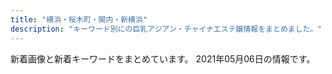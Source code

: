```yaml
---
title: "横浜・桜木町・関内・新横浜"
description: "キーワード別にの巨乳アジアン・チャイナエステ嬢情報をまとめました。"
---
```


新着画像と新着キーワードをまとめています。
2021年05月06日の情報です。

<DmmAffiliateIns />
<KeywordTable
  shops={
    [
    {
        "keywords": {},
        "name": "\u30c0\u30a4\u30e4",
        "url": "http://diamond.esute.tokyo/",
        "img_links": [
            "http://diamond.esute.tokyo/images/c-staff.png",
            "http://diamond.esute.tokyo/images/bar-staff.png",
            "http://diamond.esute.tokyo/images/pic11.jpg",
            "http://diamond.esute.tokyo/staff/s-sora.jpg",
            "http://diamond.esute.tokyo/images/bill.png",
            "http://diamond.esute.tokyo/images/b-tel.png",
            "http://diamond.esute.tokyo/images/footer.png",
            "http://diamond.esute.tokyo/images/pic-akasuri2021.png",
            "http://diamond.esute.tokyo/images/bar-interior.png",
            "http://diamond.esute.tokyo/images/pic2.jpg",
            "http://diamond.esute.tokyo/images/bar-pickup.png",
            "http://diamond.esute.tokyo/staff/s-mari.jpg",
            "http://diamond.esute.tokyo/images/cam20210413.png",
            "http://diamond.esute.tokyo/images/c-interior.png",
            "http://diamond.esute.tokyo/images/c-top.png",
            "http://diamond.esute.tokyo/staff/s-yumi.jpg",
            "http://diamond.esute.tokyo/images/bar-cam.png"
        ],
        "station": "JR\u95a2\u5185\u99c5\u5357\u53e3"
    },
    {
        "keywords": {
            "80": 1,
            "\u30bb\u30af\u30b7\u30fc": 1,
            "D": 2,
            "96": 1,
            "86": 3,
            "88": 1,
            "99": 1,
            "E": 1,
            "C": 3,
            "85": 1
        },
        "url": "http://babyheart.info/",
        "img_links": [
            "http://babyheart.info/staffPhoto/b20201102165304.jpg",
            "http://babyheart.info/js/sliderLine/slide_next.png",
            "http://babyheart.info/staffPhoto/b20201113143406.jpg",
            "http://babyheart.info/staffPhoto/b20201102210807.jpg",
            "http://babyheart.info/staffPhoto/s20201102165737.jpg",
            "http://babyheart.info/staffPhoto/s20201113143406.jpg",
            "http://babyheart.info/staffPhoto/b20201102165737.jpg",
            "http://babyheart.info/staffPhoto/s20201102132433.jpg",
            "http://babyheart.info/staffPhoto/s20210503161428.jpg",
            "http://babyheart.info/uploadfiles/Image/campaignBabyheartInfo.jpg",
            "http://babyheart.info/staffPhoto/b20210503161428.jpg",
            "http://babyheart.info/images/mobile.jpg",
            "http://babyheart.info/images/slider1/03.jpg",
            "http://babyheart.info/staffPhoto/b20210506144322.jpg",
            "http://babyheart.info/staffPhoto/s20210504141830.jpg",
            "http://babyheart.info/images/gallery1.jpg",
            "http://babyheart.info/js/sliderLine/slide_prev.png",
            "http://babyheart.info/staffPhoto/s20210209231643.jpg",
            "http://babyheart.info/staffPhoto/b20210209231643.jpg",
            "http://babyheart.info/staffPhoto/b20201113143808.jpg",
            "http://babyheart.info/staffPhoto/s20201113143808.jpg",
            "http://babyheart.info/staffPhoto/s20201102165304.jpg",
            "http://babyheart.info/staffPhoto/b20201102132433.jpg",
            "http://babyheart.info/staffPhoto/s20210506144322.jpg",
            "http://babyheart.info/staffPhoto/b20210504141830.jpg",
            "http://babyheart.info/images/slider1/02.jpg",
            "http://babyheart.info/staffPhoto/s20201102210807.jpg",
            "http://babyheart.info/images/returnBtn.png"
        ],
        "station": "JR\u95a2\u5185\u99c5\u5357\u53e3",
        "name": "Baby Heart \uff5e\u30d9\u30a4\u30d3\u30fc\u30cf\u30fc\u30c8\uff5e"
    },
    {
        "url": "http://viyuiop.xyz/",
        "img_links": [
            "http://viyuiop.xyz/static/picture/topimg1.jpg",
            "http://viyuiop.xyz/static/picture/head.jpg",
            "http://viyuiop.xyz/static/picture/topimg2.jpg",
            "http://viyuiop.xyz/uploads/210430/1-2104301KKM53.jpg",
            "http://viyuiop.xyz/uploads/210430/1-21043015301GC.jpg",
            "http://viyuiop.xyz/static/picture/foot.png",
            "http://viyuiop.xyz/static/picture/ttl_staff.png",
            "http://viyuiop.xyz/uploads/210430/1-2104301531225L.jpg",
            "http://viyuiop.xyz/static/picture/campaign_ani.jpg",
            "http://viyuiop.xyz/uploads/210506/1-210506091Q9491.jpg",
            "http://viyuiop.xyz/uploads/210430/1-210430153051255.jpg",
            "http://viyuiop.xyz/uploads/210506/1-2105060Z601642.jpg"
        ],
        "keywords": {},
        "station": "JR\u4e2d\u5c71\u99c5\u5317\u53e3",
        "name": "\u82b1\u306e\u5929\u4f7f"
    },
    {
        "img_links": [
            "https://callme.iest.info/photos/sites/65/2021/05/2021050409224240.jpg",
            "https://callme.iest.info/photos/sites/65/2021/04/2021042607581198.jpg",
            "https://callme.iest.info/images/sp_top.jpg",
            "https://callme.iest.info/photos/sites/65/2021/04/2021042606232836.jpg",
            "https://callme.iest.info/photos/sites/65/2021/04/2021042606235324.jpg",
            "https://callme.iest.info/photos/sites/65/2021/04/2021042606230337.jpg"
        ],
        "station": "JR\u6771\u795e\u5948\u5ddd\u99c5\u897f\u53e3",
        "url": "https://callme.iest.info/",
        "keywords": {
            "D": 20,
            "86": 12,
            "85": 8,
            "C": 13
        },
        "name": "Call me"
    },
    {
        "name": "\u30ec\u30a4\u30f3\u30dc\u30fc\u8679",
        "url": "http://www.sh-riraku113.xyz/",
        "keywords": {
            "C": 14
        },
        "img_links": [
            "http://www.sh-riraku113.xyz/uploads/201005/1-201005161500127.jpg",
            "http://www.sh-riraku113.xyz/static/picture/room2.png",
            "http://www.sh-riraku113.xyz/static/picture/room4.png",
            "http://www.sh-riraku113.xyz/static/picture/tit-infor.png",
            "http://www.sh-riraku113.xyz/static/picture/top.png",
            "http://www.sh-riraku113.xyz/static/picture/tit-new.png",
            "http://www.sh-riraku113.xyz/uploads/201005/1-201005161544K5.jpg",
            "http://www.sh-riraku113.xyz/static/picture/infor.png",
            "http://www.sh-riraku113.xyz/static/picture/tit-pick.png",
            "http://www.sh-riraku113.xyz/static/picture/tit-gat.png",
            "http://www.sh-riraku113.xyz/static/picture/room3.png",
            "http://www.sh-riraku113.xyz/uploads/201005/1-201005161513F8.jpg",
            "http://www.sh-riraku113.xyz/static/picture/tite-staff.png",
            "http://www.sh-riraku113.xyz/uploads/201005/1-2010051615301I.jpg",
            "http://www.sh-riraku113.xyz/static/picture/info.png",
            "http://www.sh-riraku113.xyz/static/picture/room1.png"
        ],
        "station": "JR\u6771\u795e\u5948\u5ddd\u99c5"
    },
    {
        "name": "Come Baby",
        "keywords": {
            "91": 1,
            "E": 1,
            "D": 1,
            "F": 1,
            "C": 1,
            "90": 1,
            "88": 1,
            "85": 1
        },
        "img_links": [
            "http://koukoku.xyz/come/css/staff/staff05.png",
            "http://koukoku.xyz/come/css/staff/staff01-a.png",
            "http://koukoku.xyz/come/css/nav/nav-005.jpg",
            "http://koukoku.xyz/come/css/top02.jpg",
            "http://koukoku.xyz/come/css/staff/staff03-a.png",
            "http://koukoku.xyz/come/css/nav/nav-002.jpg",
            "http://koukoku.xyz/come/css/top03.png",
            "http://koukoku.xyz/come/css/staff/staff03.png",
            "http://koukoku.xyz/come/css/nav/nav-003.jpg",
            "http://koukoku.xyz/come/css/staff/staff02.png",
            "http://koukoku.xyz/come/css/staff/staff05-a.png",
            "http://koukoku.xyz/come/css/head.jpg",
            "http://koukoku.xyz/come/css/osusume04.png",
            "http://koukoku.xyz/come/css/c01.png",
            "http://koukoku.xyz/come/css/staff/staff01.png",
            "http://koukoku.xyz/come/css/staff/staff02-a.png",
            "http://koukoku.xyz/come/css/nav/nav-001.jpg",
            "http://koukoku.xyz/come/css/nav/nav-006.jpg",
            "http://koukoku.xyz/come/css/nav/nav-004.jpg"
        ],
        "station": "JR\u65b0\u6a2a\u6d5c\u99c5\u5317\u53e3",
        "url": "http://koukoku.xyz/come/"
    },
    {
        "name": "NaNa \uff5e\u30ca\u30ca\uff5e",
        "keywords": {
            "E": 9,
            "86": 18,
            "D": 9
        },
        "station": "\u95a2\u5185\u99c5\u5317\u53e3",
        "img_links": [
            "http://relax-massage.blue/images/top.png",
            "http://relax-massage.blue/images/cg01.jpg",
            "http://relax-massage.blue/images/kan.jpg",
            "http://relax-massage.blue/images/cg021.jpg",
            "http://relax-massage.blue/images/evetop.png",
            "http://relax-massage.blue/images/news.png",
            "http://relax-massage.blue/images/cg07.jpg",
            "http://relax-massage.blue/images/cg03.jpg",
            "http://relax-massage.blue/images/cg05.jpg",
            "http://relax-massage.blue/images/cg02.jpg",
            "http://relax-massage.blue/images/staff_s.png",
            "http://relax-massage.blue/images/cg06.jpg"
        ],
        "url": "http://relax-massage.blue/"
    },
    {
        "keywords": {},
        "name": "\u697d\u3005\u30f4\u30a3\u30fc\u30ca\u30b9",
        "img_links": [
            "http://www.rakuraku-venus.xyz/images/index-kai_08.jpg",
            "http://www.rakuraku-venus.xyz/images/staff/11/koko.jpg",
            "http://www.rakuraku-venus.xyz/images/staff/11/ai.jpg",
            "http://www.rakuraku-venus.xyz/images/index-kai_13a.jpg",
            "http://www.rakuraku-venus.xyz/images/index-kai_13.jpg",
            "http://www.rakuraku-venus.xyz/images/nav/lanmu-acc.jpg",
            "http://www.rakuraku-venus.xyz/images/index-kai_03.jpg",
            "http://www.rakuraku-venus.xyz/images/nav/lanmu-sys.jpg",
            "http://www.rakuraku-venus.xyz/images/lan-t/images/lan-t_01.jpg",
            "http://www.rakuraku-venus.xyz/images/shop/r1.jpg",
            "http://www.rakuraku-venus.xyz/images/index-kai_07.jpg",
            "http://www.rakuraku-venus.xyz/images/staff/11/rika.png",
            "http://www.rakuraku-venus.xyz/images/staff/10/1.jpg",
            "http://www.rakuraku-venus.xyz/images/nav/lanmu-staff.jpg",
            "http://www.rakuraku-venus.xyz/images/staff/11/minami2.jpg",
            "http://www.rakuraku-venus.xyz/psd/off.jpg",
            "http://www.rakuraku-venus.xyz/images/light_img.jpg",
            "http://www.rakuraku-venus.xyz/images/index-kai_05.jpg",
            "http://www.rakuraku-venus.xyz/images/index-f.jpg",
            "http://www.rakuraku-venus.xyz/images/shop/h2.jpg",
            "http://www.rakuraku-venus.xyz/images/shop/h3.jpg",
            "http://www.rakuraku-venus.xyz/images/index-kai_16.jpg",
            "http://www.rakuraku-venus.xyz/images/shop/h4.jpg",
            "http://www.rakuraku-venus.xyz/images/nav/lanmu-job.jpg"
        ],
        "station": "JR\u6771\u795e\u5948\u5ddd\u99c5",
        "url": "http://www.rakuraku-venus.xyz/"
    },
    {
        "keywords": {
            "F": 6,
            "88": 1,
            "D": 2,
            "94": 6,
            "84": 2,
            "C": 2
        },
        "img_links": [
            "http://ciliasa.xyz/uploads/210421/1-210421124A3613.jpg",
            "http://ciliasa.xyz/picture/m-top004.jpg",
            "http://ciliasa.xyz/picture/foot01.jpg",
            "http://ciliasa.xyz/uploads/210403/1-210403133233553.jpg",
            "http://ciliasa.xyz/picture/cam-01.jpg",
            "http://ciliasa.xyz/uploads/210409/1-2104091K441949.jpg",
            "http://ciliasa.xyz/uploads/210505/1-2105050Z6455C.jpg",
            "http://ciliasa.xyz/uploads/210419/1-210419143Z0E2.jpg",
            "http://ciliasa.xyz/picture/m-head01.jpg",
            "http://ciliasa.xyz/uploads/200601/1-200601142639540.jpg",
            "http://ciliasa.xyz/uploads/210412/1-210412123IR91.jpg",
            "http://ciliasa.xyz/uploads/210428/1-21042PZI2S2.jpg",
            "http://ciliasa.xyz/uploads/200601/1-200601142P4643.jpg",
            "http://ciliasa.xyz/uploads/200601/1-200601142K43F.jpg",
            "http://ciliasa.xyz/uploads/200601/1-200601142629454.jpg",
            "http://ciliasa.xyz/uploads/210428/1-21042PZJ2611.jpg",
            "http://ciliasa.xyz/uploads/200601/1-200601142G5438.jpg",
            "http://ciliasa.xyz/uploads/210412/1-210412105G2462.jpg",
            "http://ciliasa.xyz/uploads/210505/1-2105050Z61M31.jpg",
            "http://ciliasa.xyz/picture/call.png",
            "http://ciliasa.xyz/uploads/210403/1-21040313321G04.jpg",
            "http://ciliasa.xyz/uploads/210419/1-21041914393I38.jpg",
            "http://ciliasa.xyz/picture/m-top003.jpg",
            "http://ciliasa.xyz/uploads/200601/1-200601142F5435.jpg",
            "http://ciliasa.xyz/uploads/210409/1-2104091K430457.jpg",
            "http://ciliasa.xyz/uploads/210421/1-210421124F4292.jpg"
        ],
        "station": "JR\u6771\u795e\u5948\u5ddd\u99c5\u897f\u53e3",
        "name": "\u307f\u3055\u304d",
        "url": "http://ciliasa.xyz/"
    },
    {
        "keywords": {},
        "img_links": [
            "http://shinyu.iest.jp/images/top/top_08.png",
            "http://shinyu.iest.jp/images/staff_image/staf_05a.jpg",
            "http://shinyu.iest.jp/images/top/top_06.jpg",
            "http://shinyu.iest.jp/images/top/top_03.jpg",
            "http://shinyu.iest.jp/images/top/top_01.jpg",
            "http://shinyu.iest.jp/images/home/top.jpg",
            "http://shinyu.iest.jp/images/page_top.png",
            "http://shinyu.iest.jp/images/top/top_02.jpg",
            "http://shinyu.iest.jp/images/top/top_05.jpg",
            "http://shinyu.iest.jp/images/top/top_04.jpg"
        ],
        "name": "\u5fc3\u7652 shinyu",
        "url": "http://shinyu.iest.jp/",
        "station": "JR\u95a2\u5185\u99c5\u5357\u53e3"
    },
    {
        "station": "JR\u95a2\u5185\u99c5\u5357\u53e3",
        "name": "\u30a2\u30cd\u30e9",
        "keywords": {},
        "url": "http://anela.iyasi.me/",
        "img_links": [
            "http://anela.iyasi.me/images/staff_one/staff_one_08.png",
            "http://anela.iyasi.me/images/staff_image/staff_d06.jpg",
            "http://anela.iyasi.me/images/staff/sta_03.jpg",
            "http://anela.iyasi.me/images/staff/sta_0z10.jpg",
            "http://anela.iyasi.me/images/staff/sta_010.jpg",
            "http://anela.iyasi.me/images/staff_one/staff_one_04.jpg",
            "http://anela.iyasi.me/images/gallery/gallery_401.jpg",
            "http://anela.iyasi.me/images/staff/sta_0z9.jpg",
            "http://anela.iyasi.me/images/staff_image/staff_d03.jpg",
            "http://anela.iyasi.me/images/staff/sta_0z8.jpg",
            "http://anela.iyasi.me/images/gallery/gallery_404.jpg",
            "http://anela.iyasi.me/images/top/top_03.jpg",
            "http://anela.iyasi.me/images/gallery/gallery_104.jpg",
            "http://anela.iyasi.me/images/staff/sta_04.jpg",
            "http://anela.iyasi.me/images/staff_one/staff_one_top.jpg",
            "http://anela.iyasi.me/images/home/index_03.jpg",
            "http://anela.iyasi.me/images/system/syatem_303.jpg",
            "http://anela.iyasi.me/images/staff/sta_06.jpg",
            "http://anela.iyasi.me/images/staff_one/staff_one_01.jpg",
            "http://anela.iyasi.me/images/top/top_06.jpg",
            "http://anela.iyasi.me/images/home/index_qup.jpg",
            "http://anela.iyasi.me/images/top/top_08.png",
            "http://anela.iyasi.me/images/gallery/gallery_403.jpg",
            "http://anela.iyasi.me/images/staff/sta_01.jpg",
            "http://anela.iyasi.me/images/gallery/gallery_402.jpg",
            "http://anela.iyasi.me/images/staff_one/staff_one_05.jpg",
            "http://anela.iyasi.me/images/home/QR.png",
            "http://anela.iyasi.me/images/system/syatem_302.jpg",
            "http://anela.iyasi.me/images/staff_image/staff_d01.jpg",
            "http://anela.iyasi.me/images/staff_image/staff_d04.jpg",
            "http://anela.iyasi.me/images/gallery/gallery_101.jpg",
            "http://anela.iyasi.me/images/staff_image/staff_d02.jpg",
            "http://anela.iyasi.me/images/gallery/gallery_top.jpg",
            "http://anela.iyasi.me/images/staff/sta_0z2.jpg",
            "http://anela.iyasi.me/images/top/top_02.jpg",
            "http://anela.iyasi.me/images/home/index_page_top.jpg",
            "http://anela.iyasi.me/images/gallery/gallery_103.jpg",
            "http://anela.iyasi.me/images/gallery/gallery_01.jpg",
            "http://anela.iyasi.me/images/staff_image/staff_d05.jpg",
            "http://anela.iyasi.me/images/staff/sta_021.jpg",
            "http://anela.iyasi.me/images/home/index_04.jpg",
            "http://anela.iyasi.me/images/staff/sta_0z12.jpg",
            "http://anela.iyasi.me/images/system/syatem_301.jpg",
            "http://anela.iyasi.me/images/top/top_04.jpg",
            "http://anela.iyasi.me/images/home/index_tel.jpg",
            "http://anela.iyasi.me/images/staff_one/staff_one_07.png",
            "http://anela.iyasi.me/images/home/top_qp.jpg",
            "http://anela.iyasi.me/images/top/top_05.jpg",
            "http://anela.iyasi.me/images/gallery/gallery_102.jpg",
            "http://anela.iyasi.me/images/staff_one/staff_one_02.jpg",
            "http://anela.iyasi.me/images/top/top_01.jpg",
            "http://anela.iyasi.me/images/staff_one/staff_one_03.jpg",
            "http://anela.iyasi.me/images/staff/sta_023.jpg",
            "http://anela.iyasi.me/images/staff/staff_top.jpg"
        ]
    },
    {
        "url": "http://www.shanshan.mensest.com/",
        "station": "JR\u95a2\u5185\u99c5\u5357\u53e3",
        "keywords": {
            "88": 8,
            "86": 8,
            "D": 48,
            "87": 32
        },
        "name": "\u9999\u9999 -\u30b7\u30e3\u30f3\u30b7\u30e3\u30f3-",
        "img_links": [
            "http://www.shanshan.mensest.com/images/s_top_therapist.png",
            "http://www.shanshan.mensest.com/images/slider-img002.jpg",
            "http://www.shanshan.mensest.com/images/s_pickup.png",
            "http://www.shanshan.mensest.com/files/006.jpg",
            "http://www.shanshan.mensest.com/images/m6.jpg",
            "http://www.shanshan.mensest.com/files/005.jpg",
            "http://www.shanshan.mensest.com/files/003.jpg",
            "http://www.shanshan.mensest.com/files/001.jpg",
            "http://www.shanshan.mensest.com/images/s_message.png",
            "http://www.shanshan.mensest.com/images/m2.jpg",
            "http://www.shanshan.mensest.com/files/002.jpg",
            "http://www.shanshan.mensest.com/images/slider-img001.jpg",
            "http://www.shanshan.mensest.com/images/m1.jpg",
            "http://www.shanshan.mensest.com/files/004.jpg",
            "http://www.shanshan.mensest.com/images/m3.jpg",
            "http://www.shanshan.mensest.com/images/m4.jpg",
            "http://www.shanshan.mensest.com/images/s_news.png"
        ]
    },
    {
        "img_links": [
            "http://iyasibest.com/uploadfiles/images/campaignIyasibestCom1.png",
            "http://iyasibest.com/staffPhoto/b20200402041705.jpg",
            "http://iyasibest.com/staffPhoto/b20210209224424.jpg",
            "http://iyasibest.com/staffPhoto/b20200711165223.jpg",
            "http://iyasibest.com/images/store/03.jpg",
            "http://iyasibest.com/staffPhoto/b20200310001745.jpg",
            "http://iyasibest.com/images/store/02.jpg",
            "http://iyasibest.com/images/store/o06.jpg",
            "http://iyasibest.com/images/store/o03.jpg",
            "http://iyasibest.com/uploadfiles/images/campaignIyasibestCom2.png",
            "http://iyasibest.com/staffPhoto/b20200228201258.jpg",
            "http://iyasibest.com/staffPhoto/b20210121203305.jpg",
            "http://iyasibest.com/staffPhoto/b20200531120750.jpg",
            "http://iyasibest.com/images/store/o08.jpg",
            "http://iyasibest.com/staffPhoto/b20200306221420.jpg",
            "http://iyasibest.com/staffPhoto/b20201102190836.jpg",
            "http://iyasibest.com/images/store/o05.jpg",
            "http://iyasibest.com/images/store/o02.jpg",
            "http://iyasibest.com/images/store/o11.jpg",
            "http://iyasibest.com/images/store/o04.jpg",
            "http://iyasibest.com/images/store/o01.jpg",
            "http://iyasibest.com/images/store/01.jpg",
            "http://iyasibest.com/images/store/o09.jpg",
            "http://iyasibest.com/images/returnBtn.png",
            "http://iyasibest.com/staffPhoto/b20200911161049.jpg",
            "http://iyasibest.com/images/store/o10.jpg",
            "http://iyasibest.com/images/store/o07.jpg",
            "http://iyasibest.com/staffPhoto/b20210503153528.jpg"
        ],
        "keywords": {
            "D": 2,
            "88": 2,
            "87": 1,
            "85": 2,
            "86": 2,
            "97": 1,
            "C": 5,
            "\u30bb\u30af\u30b7\u30fc": 4,
            "E": 1,
            "82": 1,
            "98": 1
        },
        "station": "JR\u95a2\u5185\u99c5\u5357\u53e3",
        "name": "\u7652\u3057\u30d9\u30b9\u30c8",
        "url": "http://iyasibest.com/"
    },
    {
        "keywords": {
            "85": 16,
            "86": 42,
            "C": 57,
            "89": 3,
            "E": 6,
            "D": 25,
            "87": 31,
            "F": 4
        },
        "img_links": [
            "http://www.rose-color.info/public/image/20190509/20190509140913_93259.jpg",
            "http://www.rose-color.info/public/image/20190509/20190509140935_98972.jpg",
            "http://www.rose-color.info/public/image/20210427/20210427120505_60105.jpg",
            "http://www.rose-color.info/public/image/20190509/20190509145323_81608.jpg",
            "http://www.rose-color.info/public/image/20210126/20210126011220_75981.png",
            "http://www.rose-color.info/img/koko.png",
            "http://www.rose-color.info/public/image/20190509/20190509150319_28745.jpg",
            "http://www.rose-color.info/img/link2.jpg",
            "http://www.rose-color.info/public/image/20190509/20190509140857_11715.jpg",
            "http://www.rose-color.info/public/image/20190517/20190517212433_70632.jpg",
            "http://www.rose-color.info/public/image/20190922/20190922200505_21149.jpeg",
            "http://www.rose-color.info/public/image/20210222/20210222102101_83200.png",
            "http://www.rose-color.info/public/image/20190509/20190509140925_63726.jpg",
            "http://www.rose-color.info/public/image/20191025/20191025151602_11534.jpg",
            "http://www.rose-color.info/public/image/20190924/20190924151957_88257.jpg",
            "http://www.rose-color.info/public/image/20190509/20190509151145_51237.jpg",
            "http://www.rose-color.info/public/image/20210406/20210406185922_89679.png",
            "http://www.rose-color.info/public/image/20210330/20210330112929_27404.jpg",
            "http://www.rose-color.info/public/image/20210422/20210422163400_91224.jpg",
            "http://www.rose-color.info/public/image/20190509/20190509160519_55359.jpg",
            "http://www.rose-color.info/public/image/20190517/20190517212453_15511.jpg",
            "http://www.rose-color.info/public/image/20201210/20201210130347_71702.png",
            "http://www.rose-color.info/public/image/20210419/20210419131246_25130.jpg",
            "http://www.rose-color.info/img/gback.jpg",
            "http://www.rose-color.info/public/image/20210419/20210419111655_62452.png",
            "http://www.rose-color.info/public/image/20210503/20210503131617_34247.jpg",
            "http://www.rose-color.info/public/image/20210204/20210204004224_97903.png",
            "http://www.rose-color.info/public/image/20190509/20190509151712_73273.jpg",
            "http://www.rose-color.info/img/sys.jpg",
            "http://www.rose-color.info/public/image/20201107/20201107123935_72522.png",
            "http://www.rose-color.info/public/image/20201020/20201020184710_30595.png",
            "http://www.rose-color.info/public/image/20190509/20190509145858_80062.jpg",
            "http://www.rose-color.info/public/image/20201009/20201009005900_97376.jpg",
            "http://www.rose-color.info/public/image/20190509/20190509145904_79944.jpg",
            "http://www.rose-color.info/public/image/20190509/20190509151815_26133.jpg",
            "http://www.rose-color.info/img/link1.jpg",
            "http://www.rose-color.info/public/image/20190922/20190922200457_51255.jpeg",
            "http://www.rose-color.info/public/image/20200417/20200417025857_20118.png",
            "http://www.rose-color.info/public/image/20210224/20210224003309_92092.jpg",
            "http://www.rose-color.info/public/image/20190509/20190509150501_74550.jpg",
            "http://www.rose-color.info/public/image/20201130/20201130144441_16819.jpg",
            "http://www.rose-color.info/img/gtop.jpg",
            "http://www.rose-color.info/public/image/20190509/20190509145318_30201.jpg"
        ],
        "station": "JR\u65b0\u6a2a\u6d5c\u99c5\u5317\u53e3",
        "name": "Rose Color\uff5e\u30ed\u30fc\u30ba\u30ab\u30e9\u30fc\uff5e",
        "url": "http://www.rose-color.info/"
    },
    {
        "name": "\u5b66\u5712",
        "station": "\u30bb\u30f3\u30bf\u30fc\u5357\u99c51\u756a\u51fa\u53e3",
        "url": "http://sweety-est.info/",
        "keywords": {
            "E": 6,
            "86": 9,
            "D": 3
        },
        "img_links": [
            "http://sweety-est.info/images/evetop.png",
            "http://sweety-est.info/images/sruru.jpg",
            "http://sweety-est.info/images/cg06.jpg",
            "http://sweety-est.info/images/precau.png",
            "http://sweety-est.info/images/cg04.jpg",
            "http://sweety-est.info/images/news.png",
            "http://sweety-est.info/images/cg05.jpg",
            "http://sweety-est.info/images/staff_s.png",
            "http://sweety-est.info/images/top.png"
        ]
    },
    {
        "station": "JR\u685c\u6728\u753a\u99c5\u53571\u51fa\u53e3",
        "img_links": [
            "http://www.est-aya.work/images/sys3.png",
            "http://www.est-aya.work/images/tel.jpg",
            "http://www.est-aya.work/images/head.jpg",
            "http://www.est-aya.work/img/ayumi1.jpg",
            "http://www.est-aya.work/img/mika1.jpg",
            "http://www.est-aya.work/img/miku1.jpg",
            "http://www.est-aya.work/images/int1.png",
            "http://www.est-aya.work/images/info.png",
            "http://www.est-aya.work/images/rec2.jpg",
            "http://www.est-aya.work/images/mobile.jpg",
            "http://www.est-aya.work/images/interior_t.jpg",
            "http://www.est-aya.work/images/line.png",
            "http://www.est-aya.work/images/ta.jpg",
            "http://www.est-aya.work/img/asuka1.jpg",
            "http://www.est-aya.work/images/8.jpg",
            "http://www.est-aya.work/images/9.jpg",
            "http://www.est-aya.work/images/11.jpg",
            "http://www.est-aya.work/images/news.png",
            "http://www.est-aya.work/images/sys1.png",
            "http://www.est-aya.work/images/2.jpg",
            "http://www.est-aya.work/images/sys2.png",
            "http://www.est-aya.work/images/rec1.png",
            "http://www.est-aya.work/images/int2.png",
            "http://www.est-aya.work/images/staff_t.jpg"
        ],
        "url": "http://www.est-aya.work/",
        "keywords": {},
        "name": "\u7d62\u9999\uff5e\u30a2\u30e4\u30ab\uff5e"
    },
    {
        "station": "JR\u5927\u53e3\u99c5\u6771\u53e3",
        "keywords": {},
        "url": "http://www.oguti.work/",
        "name": "\u7d50",
        "img_links": [
            "http://www.oguti.work/images/2.jpg",
            "http://www.oguti.work/images/sys.jpg",
            "http://www.oguti.work/img/miki2.jpg",
            "http://www.oguti.work/images/3.jpg",
            "http://www.oguti.work/images/tg.jpg",
            "http://www.oguti.work/img/yuna2.jpg",
            "http://www.oguti.work/img/kaori1.jpg",
            "http://www.oguti.work/img/rie1.jpg",
            "http://www.oguti.work/staff/yuna.jpg",
            "http://www.oguti.work/images/4.jpg",
            "http://www.oguti.work/images/rec2.jpg",
            "http://www.oguti.work/images/1.jpg",
            "http://www.oguti.work/images/rec1.jpg",
            "http://www.oguti.work/images/int2.jpg",
            "http://www.oguti.work/img/miki1.jpg",
            "http://www.oguti.work/staff/rie.jpg",
            "http://www.oguti.work/images/int1.jpg",
            "http://www.oguti.work/images/interior_t.jpg",
            "http://www.oguti.work/images/staff_t.jpg",
            "http://www.oguti.work/staff/kaori.jpg",
            "http://www.oguti.work/img/yuna1.jpg",
            "http://www.oguti.work/staff/miki.jpg",
            "http://www.oguti.work/images/head.jpg",
            "http://www.oguti.work/images/s1.png",
            "http://www.oguti.work/images/news.jpg",
            "http://www.oguti.work/images/ac1.jpg"
        ]
    },
    {
        "keywords": {
            "E": 32,
            "D": 24,
            "86": 56
        },
        "img_links": [
            "http://relax-aroma.red/images/acc.jpg",
            "http://relax-aroma.red/images/cg06.jpg",
            "http://relax-aroma.red/images/cg07.jpg",
            "http://relax-aroma.red/images/cg02.jpg",
            "http://relax-aroma.red/images/top.png",
            "http://relax-aroma.red/images/sys.jpg",
            "http://relax-aroma.red/images/cg01.jpg",
            "http://relax-aroma.red/images/cg03.jpg",
            "http://relax-aroma.red/images/cg011.jpg",
            "http://relax-aroma.red/images/top2.png",
            "http://relax-aroma.red/images/cg052.jpg",
            "http://relax-aroma.red/images/cg051.jpg",
            "http://relax-aroma.red/images/cg04.jpg",
            "http://relax-aroma.red/images/cg05.jpg",
            "http://relax-aroma.red/images/spacer300x450.png",
            "http://relax-aroma.red/images/qr.jpg",
            "http://relax-aroma.red/images/up_100_1_0.jpg",
            "http://relax-aroma.red/images/spacer900x360.png"
        ],
        "station": "JR\u6771\u795e\u5948\u5ddd\u99c5\u897f\u53e3",
        "url": "http://relax-aroma.red/",
        "name": "Bit lady \uff5e\u30d3\u30c3\u30c8\u30ec\u30c7\u30a3\u30fc\uff5e"
    },
    {
        "name": "\u7e01",
        "station": "\u4f0a\u52e2\u4f50\u6728\u9577\u8005\u753a\u99c5",
        "img_links": [],
        "keywords": {},
        "url": "https://en.reraku.work/"
    },
    {
        "url": "http://r-relax.info/",
        "keywords": {},
        "img_links": [
            "http://r-relax.info/images/index_01.jpg",
            "http://r-relax.info/images/index_17.jpg",
            "http://r-relax.info/images/r03.jpg",
            "http://r-relax.info/girl/05a.jpg",
            "http://r-relax.info/images/index_05.jpg",
            "http://r-relax.info/images/sys_09.jpg",
            "http://r-relax.info/girl/02a.jpg",
            "http://r-relax.info/girl/01.jpg",
            "http://r-relax.info/images/index_02.jpg",
            "http://r-relax.info/girl/00.jpg",
            "http://r-relax.info/images/r05.jpg",
            "http://r-relax.info/girl/05.jpg",
            "http://r-relax.info/images/sub_12.jpg",
            "http://r-relax.info/images/info.jpg",
            "http://r-relax.info/images/index_04.jpg",
            "http://r-relax.info/images/index_07.jpg",
            "http://r-relax.info/images/index_03.jpg",
            "http://r-relax.info/girl/02.jpg",
            "http://r-relax.info/images/info_09.jpg",
            "http://r-relax.info/images/r02.jpg",
            "http://r-relax.info/girl/04.jpg",
            "http://r-relax.info/images/index_13.jpg",
            "http://r-relax.info/girl/09.jpg",
            "http://r-relax.info/images/r04.jpg",
            "http://r-relax.info/images/index_06.jpg",
            "http://r-relax.info/images/index_12.jpg",
            "http://r-relax.info/images/index_18.jpg",
            "http://r-relax.info/images/rec_09.jpg",
            "http://r-relax.info/girl/03.jpg",
            "http://r-relax.info/images/r06.jpg",
            "http://r-relax.info/girl/04a.jpg",
            "http://r-relax.info/images/r01.jpg",
            "http://r-relax.info/girl/03a.jpg",
            "http://r-relax.info/images/rec.jpg",
            "http://r-relax.info/images/staff_09.jpg",
            "http://r-relax.info/girl/01a.jpg"
        ],
        "name": "\u30de\u30a4\u30de\u30ea\u30e4",
        "station": "JR\u65b0\u6a2a\u6d5c\u99c5"
    },
    {
        "img_links": [
            "http://www.est-baby.work/images/interior_t.jpg",
            "http://www.est-baby.work/images/koko_200x40.png",
            "http://www.est-baby.work/images/int2.jpg",
            "http://www.est-baby.work/images/6.jpg",
            "http://www.est-baby.work/images/menu/staff.png",
            "http://www.est-baby.work/images/sys1.jpg",
            "http://www.est-baby.work/images/head.jpg",
            "http://www.est-baby.work/images/8.jpg",
            "http://www.est-baby.work/img/sizuka1.png",
            "http://www.est-baby.work/images/tgirl.jpg",
            "http://www.est-baby.work/images/1.jpg",
            "http://www.est-baby.work/staff/nana.jpg",
            "http://www.est-baby.work/img/kaori1.png",
            "http://www.est-baby.work/images/sisu.jpg",
            "http://www.est-baby.work/img/yuki1.png",
            "http://www.est-baby.work/staff/sizuka.jpg",
            "http://www.est-baby.work/staff/koko.jpg",
            "http://www.est-baby.work/img/koko1.png",
            "http://www.est-baby.work/staff/yuki.jpg",
            "http://www.est-baby.work/staff/kaori.jpg",
            "http://www.est-baby.work/images/sys2.jpg",
            "http://www.est-baby.work/images/sys4.jpg",
            "http://www.est-baby.work/img/yuki2.png",
            "http://www.est-baby.work/img/nana1.png",
            "http://www.est-baby.work/images/menu/interior.png",
            "http://www.est-baby.work/images/menu/top.png",
            "http://www.est-baby.work/images/7.jpg",
            "http://www.est-baby.work/images/sys3.jpg",
            "http://www.est-baby.work/images/3.jpg",
            "http://www.est-baby.work/images/int1.jpg",
            "http://www.est-baby.work/images/staff_t.jpg",
            "http://www.est-baby.work/images/news.jpg",
            "http://www.est-baby.work/images/tr.jpg"
        ],
        "name": "\u7652\uff5e\u3044\u3084\u3057\uff5e",
        "keywords": {},
        "url": "http://www.est-baby.work/",
        "station": "\u65e5\u30ce\u51fa\u753a\u99c5"
    },
    {
        "img_links": [
            "http://www.dokidoki.iesjp.com/files/008.jpg",
            "http://www.dokidoki.iesjp.com/files/007.jpg",
            "http://www.dokidoki.iesjp.com/files/002.jpg",
            "http://www.dokidoki.iesjp.com/photo_news/upimg/63959606d4783b9bf8_0.jpg",
            "http://www.dokidoki.iesjp.com/photo_news/upimg/68060605c314e584d7_0.jpg",
            "http://www.dokidoki.iesjp.com/files/001.jpg",
            "http://www.dokidoki.iesjp.com/files/005.jpg",
            "http://www.dokidoki.iesjp.com/files/003.jpg",
            "http://www.dokidoki.iesjp.com/photo_news/upimg/33692608645fdad7ca_0.jpg",
            "http://www.dokidoki.iesjp.com/files/006.jpg"
        ],
        "station": "JR\u6771\u795e\u5948\u5ddd\u99c5\u897f\u53e3",
        "name": "Hi Baby\uff5e\u30cf\u30a4\u30d9\u30a4\u30d3\u30fc",
        "url": "http://www.dokidoki.iesjp.com/",
        "keywords": {
            "D": 28,
            "87": 24,
            "86": 4
        }
    },
    {
        "keywords": {
            "87": 1,
            "88": 2,
            "D": 4,
            "86": 2
        },
        "name": "\u78a7\u3044\u9ce5",
        "station": "JR\u95a2\u5185\u99c5\u5317\u53e3",
        "img_links": [
            "http://www.aoitori.mesthe.com/files/002.jpg",
            "http://www.aoitori.mesthe.com/files/003.jpg",
            "http://www.aoitori.mesthe.com/images/top_sche.png",
            "http://www.aoitori.mesthe.com/images/shop/shop01.jpg",
            "http://www.aoitori.mesthe.com/images/tit-infor.png",
            "http://www.aoitori.mesthe.com/files/006.jpg",
            "http://www.aoitori.mesthe.com/files/003-02.jpg",
            "http://www.aoitori.mesthe.com/files/005.jpg",
            "http://www.aoitori.mesthe.com/images/top.png",
            "http://www.aoitori.mesthe.com/images/mobile.png",
            "http://www.aoitori.mesthe.com/images/bj3.png",
            "http://www.aoitori.mesthe.com/files/007-02.jpg",
            "http://www.aoitori.mesthe.com/images/link_line.png",
            "http://www.aoitori.mesthe.com/images/staff_line.png",
            "http://www.aoitori.mesthe.com/files/006-02.jpg",
            "http://www.aoitori.mesthe.com/images/shop/shop03.jpg",
            "http://www.aoitori.mesthe.com/images/infor.png",
            "http://www.aoitori.mesthe.com/files/002-02.jpg",
            "http://www.aoitori.mesthe.com/images/shop/shop04.jpg",
            "http://www.aoitori.mesthe.com/images/shop/shop02.jpg",
            "http://www.aoitori.mesthe.com/images/girl-z2.jpg",
            "http://www.aoitori.mesthe.com/images/girl-z1.jpg",
            "http://www.aoitori.mesthe.com/files/007.jpg",
            "http://www.aoitori.mesthe.com/files/005-02.jpg"
        ],
        "url": "http://www.aoitori.mesthe.com/"
    },
    {
        "url": "http://iyashi-tenshi.work/",
        "keywords": {
            "C": 15,
            "E": 2,
            "84": 1,
            "86": 1,
            "D": 2,
            "87": 1,
            "88": 1
        },
        "station": "JR\u4e2d\u5c71\u99c5\u5317\u53e3",
        "img_links": [
            "http://iyashi-tenshi.work/img/IMG_17480.jpg",
            "http://iyashi-tenshi.work/img/IMG_17410.jpg",
            "http://iyashi-tenshi.work/i/img/sta12.jpg",
            "http://iyashi-tenshi.work/img/st10.jpg",
            "http://iyashi-tenshi.work/img/sta11.jpg",
            "http://iyashi-tenshi.work/i/img/sta13.jpg",
            "http://iyashi-tenshi.work/i/img/r3.jpg",
            "http://iyashi-tenshi.work/i/img/st10.jpg",
            "http://iyashi-tenshi.work/i/img/acc-3.png",
            "http://iyashi-tenshi.work/img/mo.png",
            "http://iyashi-tenshi.work/img/IMG_1709.jpg",
            "http://iyashi-tenshi.work/i/img/r1.jpg",
            "http://iyashi-tenshi.work/img/sta12.jpg",
            "http://iyashi-tenshi.work/img/head.png",
            "http://iyashi-tenshi.work/img/sta10.jpg",
            "http://iyashi-tenshi.work/img/st12.jpg",
            "http://iyashi-tenshi.work/i/img/acc-2.png",
            "http://iyashi-tenshi.work/img/c1.jpg",
            "http://iyashi-tenshi.work/i/img/r4.jpg",
            "http://iyashi-tenshi.work/i/img/acc-1.jpg",
            "http://iyashi-tenshi.work/img/bottom.png",
            "http://iyashi-tenshi.work/img/sta13.jpg",
            "http://iyashi-tenshi.work/i/img/sta10.jpg",
            "http://iyashi-tenshi.work/img/nos.jpg",
            "http://iyashi-tenshi.work/i/img/sta11.jpg",
            "http://iyashi-tenshi.work/i/img/r5.jpg",
            "http://iyashi-tenshi.work/i/img/acc-5.jpg",
            "http://iyashi-tenshi.work/img/st11.jpg",
            "http://iyashi-tenshi.work/img/st13.jpg",
            "http://iyashi-tenshi.work/i/img/r2.jpg",
            "http://iyashi-tenshi.work/i/img/acc-4.png"
        ],
        "name": "\u7652\u3057\u306e\u5929\u4f7f"
    },
    {
        "name": "\u30a2\u30ed\u30de\u30db\u30fc\u30e0",
        "keywords": {},
        "img_links": [
            "http://xn--vckg5a5c7c8c1czd.xyz/img/cg02.png",
            "http://xn--vckg5a5c7c8c1czd.xyz/img/cg01.png",
            "http://xn--vckg5a5c7c8c1czd.xyz/img/cg08.png",
            "http://xn--vckg5a5c7c8c1czd.xyz/img/a1.jpg",
            "http://xn--vckg5a5c7c8c1czd.xyz/img/nav-002.png",
            "http://xn--vckg5a5c7c8c1czd.xyz/img/tel.png",
            "http://xn--vckg5a5c7c8c1czd.xyz/img/top01.png",
            "http://xn--vckg5a5c7c8c1czd.xyz/img/nav-005.png",
            "http://xn--vckg5a5c7c8c1czd.xyz/img/a3.jpg",
            "http://xn--vckg5a5c7c8c1czd.xyz/img/nav-003.png",
            "http://xn--vckg5a5c7c8c1czd.xyz/img/a5.jpg",
            "http://xn--vckg5a5c7c8c1czd.xyz/img/cg03.png",
            "http://xn--vckg5a5c7c8c1czd.xyz/img/cg06.png",
            "http://xn--vckg5a5c7c8c1czd.xyz/img/cg05.png",
            "http://xn--vckg5a5c7c8c1czd.xyz/img/a6.jpg",
            "http://xn--vckg5a5c7c8c1czd.xyz/img/no.png",
            "http://xn--vckg5a5c7c8c1czd.xyz/img/a4.jpg",
            "http://xn--vckg5a5c7c8c1czd.xyz/img/nav-006.png",
            "http://xn--vckg5a5c7c8c1czd.xyz/img/cg07.png",
            "http://xn--vckg5a5c7c8c1czd.xyz/img/nav-001.png",
            "http://xn--vckg5a5c7c8c1czd.xyz/img/cg10.png",
            "http://xn--vckg5a5c7c8c1czd.xyz/img/nav-004.png",
            "http://xn--vckg5a5c7c8c1czd.xyz/img/a2.jpg"
        ],
        "station": "\u30bb\u30f3\u30bf\u30fc\u5317\u99c5",
        "url": "http://xn--vckg5a5c7c8c1czd.xyz/"
    },
    {
        "station": "JR\u65b0\u6a2a\u6d5c\u99c5\u5317\u53e3",
        "url": "http://www.shine-es.info/",
        "name": "SRP",
        "keywords": {
            "C": 68,
            "D": 32,
            "84": 12,
            "86": 45,
            "87": 18,
            "85": 28,
            "83": 6
        },
        "img_links": [
            "http://www.shine-es.info/img/top/nav_03.jpg",
            "http://www.shine-es.info/img/top/nav_07.jpg",
            "http://www.shine-es.info/public/image/20181128/20181128190142_51228.jpeg",
            "http://www.shine-es.info/public/image/20180524/20180524214747_75881.jpeg",
            "http://www.shine-es.info/img/top/pic-1.png",
            "http://www.shine-es.info/public/image/20201107/20201107124509_92438.png",
            "http://www.shine-es.info/public/image/20191007/20191007000800_55460.png",
            "http://www.shine-es.info/public/image/20191123/20191123005615_48887.jpg",
            "http://www.shine-es.info/public/image/20180524/20180524214818_14591.jpeg",
            "http://www.shine-es.info/public/image/20201130/20201130150442_88111.jpg",
            "http://www.shine-es.info/public/image/20210126/20210126012525_25271.png",
            "http://www.shine-es.info/public/image/20200901/20200901124912_14983.jpg",
            "http://www.shine-es.info/public/image/20180806/20180806021646_71312.jpeg",
            "http://www.shine-es.info/public/image/20180806/20180806021637_66262.jpeg",
            "http://www.shine-es.info/img/top/koko.png",
            "http://www.shine-es.info/public/image/20190617/20190617002029_84673.jpg",
            "http://www.shine-es.info/public/image/20191009/20191009171328_21361.jpg",
            "http://www.shine-es.info/public/image/20191007/20191007000751_26360.jpg",
            "http://www.shine-es.info/public/image/20180426/20180426161222_54119.jpg",
            "http://www.shine-es.info/img/system/campaign3.png",
            "http://www.shine-es.info/public/image/20200505/20200505002649_53549.png",
            "http://www.shine-es.info/img/top/pic-1.jpg",
            "http://www.shine-es.info/img/top/nav_05.jpg",
            "http://www.shine-es.info/public/image/20210224/20210224004055_63018.jpg",
            "http://www.shine-es.info/img/top/pic-3.jpg",
            "http://www.shine-es.info/public/image/20210222/20210222103449_67865.png",
            "http://www.shine-es.info/public/image/20190617/20190617002036_61596.jpg",
            "http://www.shine-es.info/public/image/20200816/20200816001546_39857.jpg",
            "http://www.shine-es.info/img/top/mobile.jpg",
            "http://www.shine-es.info/public/image/20210419/20210419132609_96915.jpg",
            "http://www.shine-es.info/public/image/20201020/20201020190438_86333.png",
            "http://www.shine-es.info/public/image/20190827/20190827011025_93525.jpg",
            "http://www.shine-es.info/public/image/20201210/20201210131428_47249.png",
            "http://www.shine-es.info/public/image/20180514/20180514161320_29646.jpg",
            "http://www.shine-es.info/public/image/20210427/20210427125244_68255.jpg",
            "http://www.shine-es.info/img/top/nav_09.jpg",
            "http://www.shine-es.info/public/image/20210422/20210422163954_89790.jpg",
            "http://www.shine-es.info/public/image/20191123/20191123005624_21397.jpg",
            "http://www.shine-es.info/public/image/20201009/20201009012403_82863.jpg",
            "http://www.shine-es.info/public/image/20180524/20180524214431_17082.jpg",
            "http://www.shine-es.info/public/image/20191129/20191129184548_44783.jpg",
            "http://www.shine-es.info/public/image/20180426/20180426160618_24358.jpg",
            "http://www.shine-es.info/img/top/nav_04.jpg",
            "http://www.shine-es.info/public/image/20180426/20180426160348_68419.jpg",
            "http://www.shine-es.info/public/image/20210503/20210503132158_78451.jpg",
            "http://www.shine-es.info/public/image/20180528/20180528013047_54119.jpg",
            "http://www.shine-es.info/public/image/20200120/20200120014129_44289.jpg",
            "http://www.shine-es.info/img/top/pic-2.jpg",
            "http://www.shine-es.info/public/image/20210419/20210419112401_56895.png",
            "http://www.shine-es.info/public/image/20210330/20210330113900_55694.jpg",
            "http://www.shine-es.info/public/image/20180524/20180524214610_38863.jpeg",
            "http://www.shine-es.info/public/image/20210204/20210204005557_55265.png",
            "http://www.shine-es.info/public/image/20200901/20200901125021_47269.jpg",
            "http://www.shine-es.info/img/top/nav_06.jpg",
            "http://www.shine-es.info/public/image/20180524/20180524214652_54672.jpeg",
            "http://www.shine-es.info/public/image/20200225/20200225013302_28274.png",
            "http://www.shine-es.info/public/image/20191009/20191009171341_70954.jpg"
        ]
    },
    {
        "name": "COCO5",
        "station": "JR\u65b0\u6a2a\u6d5c\u99c5\u5317\u53e3",
        "url": "http://coco5.rankuens.com/",
        "keywords": {
            "D": 3,
            "89": 2,
            "90": 1
        },
        "img_links": [
            "http://coco5.rankuens.com/css/c03.png",
            "http://coco5.rankuens.com/css/nav/nav-002.png",
            "http://coco5.rankuens.com/css/staff/staff03.jpg",
            "http://coco5.rankuens.com/css/nav/nav-004.png",
            "http://coco5.rankuens.com/css/staff/staff02.jpg",
            "http://coco5.rankuens.com/css/staff/staff01.jpg",
            "http://coco5.rankuens.com/css/topbottom.png",
            "http://coco5.rankuens.com/css/nav/nav-006.png",
            "http://coco5.rankuens.com/css/nav/nav-005.png",
            "http://coco5.rankuens.com/css/nav/nav-003.png",
            "http://coco5.rankuens.com/css/nav/nav-001.png",
            "http://coco5.rankuens.com/css/tel.png"
        ]
    },
    {
        "url": "http://raimu.ests.jp/",
        "keywords": {},
        "station": "JR\u6771\u795e\u5948\u5ddd\u99c5\u897f\u53e3",
        "name": "\u6765\u5922\uff5e\u30e9\u30a4\u30e0\uff5e",
        "img_links": []
    },
    {
        "name": "\u697d\u697d",
        "url": "http://www.rakuraku.esjoho.com/",
        "station": "\u6771\u767d\u697d\u99c5",
        "keywords": {
            "C": 24,
            "86": 8,
            "87": 8,
            "D": 4
        },
        "img_links": [
            "http://www.rakuraku.esjoho.com/files/004-02.jpg",
            "http://www.rakuraku.esjoho.com/files/003-02.jpg",
            "http://www.rakuraku.esjoho.com/images/r3.jpg",
            "http://www.rakuraku.esjoho.com/files/002.jpg",
            "http://www.rakuraku.esjoho.com/files/004.jpg",
            "http://www.rakuraku.esjoho.com/files/004-03.jpg",
            "http://www.rakuraku.esjoho.com/files/001-03.jpg",
            "http://www.rakuraku.esjoho.com/files/001.jpg",
            "http://www.rakuraku.esjoho.com/images/mobile.jpg",
            "http://www.rakuraku.esjoho.com/files/003.jpg",
            "http://www.rakuraku.esjoho.com/files/002-02.jpg",
            "http://www.rakuraku.esjoho.com/files/002-03.jpg",
            "http://www.rakuraku.esjoho.com/images/line.png",
            "http://www.rakuraku.esjoho.com/files/001-02.jpg",
            "http://www.rakuraku.esjoho.com/files/003-03.jpg"
        ]
    },
    {
        "station": "JR\u6a2a\u6d5c\u99c5\u5317\u897f\u53e3",
        "img_links": [
            "http://www.kangobijo.esturl.com/images/shop/shop01.jpg",
            "http://www.kangobijo.esturl.com/images/girl-z1.jpg",
            "http://www.kangobijo.esturl.com/files/002-02.jpg",
            "http://www.kangobijo.esturl.com/images/bj3.png",
            "http://www.kangobijo.esturl.com/files/001-02.jpg",
            "http://www.kangobijo.esturl.com/files/003-02.jpg",
            "http://www.kangobijo.esturl.com/images/shop/shop04.jpg",
            "http://www.kangobijo.esturl.com/images/staff_line.png",
            "http://www.kangobijo.esturl.com/images/top.png",
            "http://www.kangobijo.esturl.com/files/002.jpg",
            "http://www.kangobijo.esturl.com/images/line.jpg",
            "http://www.kangobijo.esturl.com/files/004.jpg",
            "http://www.kangobijo.esturl.com/files/004-02.jpg",
            "http://www.kangobijo.esturl.com/images/mobile.png",
            "http://www.kangobijo.esturl.com/images/girl-z2.jpg",
            "http://www.kangobijo.esturl.com/images/top_sche.png",
            "http://www.kangobijo.esturl.com/files/001.jpg",
            "http://www.kangobijo.esturl.com/images/shop/shop02.jpg",
            "http://www.kangobijo.esturl.com/images/link_line.png",
            "http://www.kangobijo.esturl.com/files/003.jpg",
            "http://www.kangobijo.esturl.com/images/shop/shop03.jpg",
            "http://www.kangobijo.esturl.com/images/information.png"
        ],
        "keywords": {
            "87": 3,
            "88": 1,
            "C": 1,
            "D": 3
        },
        "url": "http://www.kangobijo.esturl.com/",
        "name": "\u770b\u8b77\u7f8e\u5973"
    },
    {
        "name": "\u6674\u7a7a -\u306f\u308b\u304f-",
        "keywords": {
            "91": 3,
            "E": 3,
            "88": 3,
            "89": 3,
            "D": 6
        },
        "station": "JR\u6771\u795e\u5948\u5ddd\u99c5\u897f\u53e3",
        "img_links": [
            "http://haruku.est888.com/static/picture/staff03.jpg",
            "http://haruku.est888.com/static/picture/staff02.jpg",
            "http://haruku.est888.com/static/picture/staff01.jpg"
        ],
        "url": "http://haruku.est888.com/"
    },
    {
        "name": "Anna -\u30a2\u30f3\u30ca-",
        "station": "JR\u6771\u795e\u5948\u5ddd\u99c5\u897f\u53e3",
        "keywords": {
            "83": 11,
            "87": 11,
            "E": 3,
            "84": 22,
            "D": 3,
            "85": 22
        },
        "url": "https://anna.jpn.mn/",
        "img_links": [
            "https://anna.jpn.mn/photos/17/8147/202104/21042619110n296.png",
            "https://anna.jpn.mn/photos/17/8147/202104/2104291u1201324.jpeg",
            "https://anna.jpn.mn/photos/17/8147/202104/21042619105cc2.png",
            "https://file.jp-navi.info/17/8147/202104/2021042908063061.jpg",
            "https://anna.jpn.mn/photos/17/8147/202104/2021042908073682.jpg",
            "https://file.jp-navi.info/17/8147/202104/2021042908060344.jpg",
            "https://anna.jpn.mn/photos/17/8147/202104/21042g2311a2g.jpeg",
            "https://assets.jp-navi.info/images/images/es-thumbnail.png",
            "https://file.jp-navi.info/17/8147/202104/2021042908073682.jpg",
            "https://anna.jpn.mn/photos/17/8147/202104/2021042908072054.jpg",
            "https://anna.jpn.mn/photos/17/8147/202104/2021042908064768.jpg",
            "https://anna.jpn.mn/photos/17/8147/202104/21042g2312553d.jpeg",
            "https://file.jp-navi.info/17/8147/202104/2021042908072054.jpg",
            "https://anna.jpn.mn/photos/17/8147/202104/2021042908063061.jpg",
            "https://anna.jpn.mn/themes/anna.jpn.mn/template/assets/images/side03.png",
            "https://anna.jpn.mn/themes/anna.jpn.mn/template/assets/images/side02.png",
            "https://anna.jpn.mn/photos/17/8147/202104/2021042908060344.jpg",
            "https://anna.jpn.mn/photos/17/8147/202104/21043012234b9e.png",
            "https://anna.jpn.mn/photos/17/8147/202104/202104290807040.jpg",
            "https://file.jp-navi.info/17/8147/202104/202104290807040.jpg",
            "https://anna.jpn.mn/photos/17/8147/202104/21042g231313638.jpeg",
            "https://anna.jpn.mn/photos/17/8147/202104/21042g231125310.jpeg",
            "https://anna.jpn.mn/photos/17/8147/202104/2104291u1063c7.png",
            "https://anna.jpn.mn/themes/anna.jpn.mn/template/assets/images/side01.png",
            "http://anna2.a5.jpn.vin/upload/sites/7/2021/04/2021042908063061.jpg",
            "https://file.jp-navi.info/17/8147/202104/2021042908064768.jpg",
            "https://anna.jpn.mn/photos/17/8147/202104/2104261910441202.png"
        ]
    },
    {
        "img_links": [
            "http://www.rakuraku.esturl.com/images/m4.jpg",
            "http://www.rakuraku.esturl.com/images/pagetop.png",
            "http://www.rakuraku.esturl.com/images/rsubt5.png",
            "http://www.rakuraku.esturl.com/files/004-02.jpg",
            "http://www.rakuraku.esturl.com/images/rsubt1.png",
            "http://www.rakuraku.esturl.com/images/ico01.png",
            "http://www.rakuraku.esturl.com/images/m2.jpg",
            "http://www.rakuraku.esturl.com/images/top_sp_slider01.jpg",
            "http://www.rakuraku.esturl.com/images/m6.jpg",
            "http://www.rakuraku.esturl.com/files/003-02.jpg",
            "http://www.rakuraku.esturl.com/images/pic_girl01.jpg",
            "http://www.rakuraku.esturl.com/images/rsubt4.png",
            "http://www.rakuraku.esturl.com/files/002-02.jpg",
            "http://www.rakuraku.esturl.com/images/m3.jpg",
            "http://www.rakuraku.esturl.com/images/rsubt2.png",
            "http://www.rakuraku.esturl.com/files/004.jpg",
            "http://www.rakuraku.esturl.com/files/002.jpg",
            "http://www.rakuraku.esturl.com/images/rsubt3.png",
            "http://www.rakuraku.esturl.com/images/m1.jpg",
            "http://www.rakuraku.esturl.com/files/003.jpg",
            "http://www.rakuraku.esturl.com/images/rsubt7.png",
            "http://www.rakuraku.esturl.com/files/001.jpg",
            "http://www.rakuraku.esturl.com/images/rsubt6.png",
            "http://www.rakuraku.esturl.com/files/001-02.jpg"
        ],
        "url": "http://www.rakuraku.esturl.com/",
        "station": "\u65b0\u6a2a\u6d5c\u99c5\u5730\u4e0b\u92448\u756a\u51fa\u53e3",
        "keywords": {
            "86": 4,
            "D": 16,
            "87": 12
        },
        "name": "\u697d\u697d"
    },
    {
        "name": "\u30d4\u30f3\u30af",
        "img_links": [
            "http://pink.msa.jp/images/staff_02.jpg",
            "http://pink.msa.jp/images/staff_04.jpg",
            "http://pink.msa.jp/images/info.png",
            "http://pink.msa.jp/images/ser1.jpg",
            "http://pink.msa.jp/images/staff_07.jpg",
            "http://pink.msa.jp/images/ser4.jpg",
            "http://pink.msa.jp/images/top2.jpg",
            "http://pink.msa.jp/images/staff_03.jpg",
            "http://pink.msa.jp/images/staff_08.jpg",
            "http://pink.msa.jp/images/1.jpg",
            "http://pink.msa.jp/images/wenzi-staff.png",
            "http://pink.msa.jp/images/s_service.png",
            "http://pink.msa.jp/images/staff_06.jpg",
            "http://pink.msa.jp/layer/images/top/top_04.jpg",
            "http://pink.msa.jp/layer/images/top/top_06.jpg",
            "http://pink.msa.jp/images/top1.jpg",
            "http://pink.msa.jp/layer/images/top/top_01.jpg",
            "http://pink.msa.jp/layer/images/top/top_05.jpg",
            "http://pink.msa.jp/layer/images/top.jpg",
            "http://pink.msa.jp/layer/images/top/top_03.jpg",
            "http://pink.msa.jp/layer/images/top/top_02.jpg",
            "http://pink.msa.jp/images/ser3.jpg",
            "http://pink.msa.jp/images/s_info.png",
            "http://pink.msa.jp/layer/images/top/top_08.png",
            "http://pink.msa.jp/images/ser2.jpg",
            "http://pink.msa.jp/images/staff_bj1.png",
            "http://pink.msa.jp/images/staff_bj4.png"
        ],
        "station": "JR\u95a2\u5185\u99c5\u5357\u53e3",
        "keywords": {
            "83": 3,
            "85": 6,
            "86": 6,
            "84": 3
        },
        "url": "http://pink.msa.jp/"
    },
    {
        "keywords": {
            "87": 2,
            "86": 2,
            "82": 1,
            "D": 6,
            "85": 3,
            "E": 1,
            "C": 1
        },
        "url": "http://relacute.ies.bz/",
        "img_links": [
            "http://relacute.ies.bz/photos/sites/29/2021/03/2021030402170757.jpg",
            "http://relacute.ies.bz/images/top.jpg",
            "http://relacute.ies.bz/photos/sites/29/2021/04/202104260223304.jpg",
            "http://relacute.ies.bz/photos/sites/29/2021/04/2021040802361733.jpg",
            "http://relacute.ies.bz/photos/sites/29/2020/06/2020061906073550.jpg",
            "http://relacute.ies.bz/photos/sites/29/2020/11/2020112204235072.jpg",
            "http://kakure-yu.a2.webnavi.work/upload/sites/29/2021/04/202104290308136.jpg",
            "http://relacute.ies.bz/images/s_news.jpg",
            "http://relacute.ies.bz/images/room3.jpg",
            "http://relacute.ies.bz/photos/sites/29/2021/01/202101180426140.jpg",
            "http://relacute.ies.bz/images/s_staff.jpg",
            "http://relacute.ies.bz/images/room2.jpg",
            "http://relacute.ies.bz/images/room1.jpg",
            "http://relacute.ies.bz/images/room4.jpg",
            "http://relacute.ies.bz/photos/sites/29/2021/04/202104290308136.jpg",
            "http://relacute.ies.bz/images/mobile.jpg",
            "http://relacute.ies.bz/photos/sites/29/2020/10/2020101804232462.jpg"
        ],
        "name": "RelaCute \u30ea\u30e9\u30ad\u30e5\u30fc\u30c8",
        "station": "JR\u4e2d\u5c71\u99c5\u5317\u53e3"
    },
    {
        "station": "JR\u65b0\u6a2a\u6d5c\u99c58\u756a\u51fa\u53e3",
        "keywords": {},
        "img_links": [
            "http://xn--cckubj6bwie8h7e.net/images/esthe4.jpg",
            "http://xn--cckubj6bwie8h7e.net/images/line.png",
            "http://xn--cckubj6bwie8h7e.net/images/main1.jpg",
            "http://xn--cckubj6bwie8h7e.net/images/esthe2.jpg",
            "http://xn--cckubj6bwie8h7e.net/images/r1.jpg",
            "http://xn--cckubj6bwie8h7e.net/images/link.png",
            "http://xn--cckubj6bwie8h7e.net/images/esthe6.jpg",
            "http://xn--cckubj6bwie8h7e.net/images/twitter.png",
            "http://xn--cckubj6bwie8h7e.net/images/facebook.png",
            "http://xn--cckubj6bwie8h7e.net/link/menlog.jpg",
            "http://xn--cckubj6bwie8h7e.net/images/footer-l.png",
            "http://xn--cckubj6bwie8h7e.net/images/r3.jpg",
            "http://xn--cckubj6bwie8h7e.net/images/home.png",
            "http://xn--cckubj6bwie8h7e.net/images/cg01.jpg",
            "http://xn--cckubj6bwie8h7e.net/images/main-sp.jpg",
            "http://xn--cckubj6bwie8h7e.net/images/cg04.jpg",
            "http://xn--cckubj6bwie8h7e.net/images/cg05.jpg",
            "http://xn--cckubj6bwie8h7e.net/images/r2.jpg",
            "http://xn--cckubj6bwie8h7e.net/images/cg03.jpg",
            "http://xn--cckubj6bwie8h7e.net/images/cg02.jpg",
            "http://xn--cckubj6bwie8h7e.net/images/footer-r.png",
            "http://xn--cckubj6bwie8h7e.net/images/staff.png",
            "http://xn--cckubj6bwie8h7e.net/images/esthe1.jpg",
            "http://xn--cckubj6bwie8h7e.net/images/flower.png",
            "http://xn--cckubj6bwie8h7e.net/images/r4.jpg",
            "http://xn--cckubj6bwie8h7e.net/images/esthe3.jpg",
            "http://xn--cckubj6bwie8h7e.net/images/google_plus.png",
            "http://xn--cckubj6bwie8h7e.net/images/header3.png",
            "http://xn--cckubj6bwie8h7e.net/images/esthe7.jpg",
            "http://xn--cckubj6bwie8h7e.net/images/clear.png"
        ],
        "name": "IRIS",
        "url": "http://xn--cckubj6bwie8h7e.net/"
    },
    {
        "station": "JR\u95a2\u5185\u99c5\u5357\u53e3",
        "url": "http://seirakuen.est.cm/",
        "img_links": [],
        "keywords": {},
        "name": "\u8056\u697d\u5712"
    },
    {
        "img_links": [
            "http://massage-esthe.blue/img/sta6.jpg",
            "http://massage-esthe.blue/img/sta7.jpg",
            "http://massage-esthe.blue/img/st5.jpg",
            "http://massage-esthe.blue/img/acct.jpg",
            "http://massage-esthe.blue/img/no.png",
            "http://massage-esthe.blue/img/stat.jpg",
            "http://massage-esthe.blue/img/st12.jpg",
            "http://massage-esthe.blue/img/sta3.jpg",
            "http://massage-esthe.blue/img/sta5.jpg",
            "http://massage-esthe.blue/img/st3.jpg",
            "http://massage-esthe.blue/img/r3.jpg",
            "http://massage-esthe.blue/img/st11.jpg",
            "http://massage-esthe.blue/img/r4.jpg",
            "http://massage-esthe.blue/img/st7.jpg",
            "http://massage-esthe.blue/img/sta1.jpg",
            "http://massage-esthe.blue/img/sta2.jpg",
            "http://massage-esthe.blue/img/a6.jpg",
            "http://massage-esthe.blue/img/lint.jpg",
            "http://massage-esthe.blue/img/syst.jpg",
            "http://massage-esthe.blue/img/st10.jpg",
            "http://massage-esthe.blue/img/st1.jpg",
            "http://massage-esthe.blue/img/a2.jpg",
            "http://massage-esthe.blue/img/rect.jpg",
            "http://massage-esthe.blue/img/fla.jpg",
            "http://massage-esthe.blue/img/sta10.jpg",
            "http://massage-esthe.blue/img/bb.png",
            "http://massage-esthe.blue/img/st9.jpg",
            "http://massage-esthe.blue/img/a5.jpg",
            "http://massage-esthe.blue/img/root.jpg",
            "http://massage-esthe.blue/img/r2.jpg",
            "http://massage-esthe.blue/img/r1.jpg",
            "http://massage-esthe.blue/img/stal.png",
            "http://massage-esthe.blue/img/a1.jpg",
            "http://massage-esthe.blue/img/top.jpg",
            "http://massage-esthe.blue/img/st6.jpg",
            "http://massage-esthe.blue/img/sta12.jpg",
            "http://massage-esthe.blue/img/st2.jpg",
            "http://massage-esthe.blue/img/a4.jpg",
            "http://massage-esthe.blue/img/a3.jpg"
        ],
        "url": "http://massage-esthe.blue/",
        "name": "37\u2103",
        "keywords": {
            "D": 10
        },
        "station": "\u30bb\u30f3\u30bf\u30fc\u5317\u99c5"
    },
    {
        "keywords": {},
        "url": "http://re-lax.work/",
        "station": "JR\u95a2\u5185\u99c5\u5317\u53e3",
        "img_links": [
            "http://re-lax.work/images/interior_t.jpg",
            "http://re-lax.work/images/menu/interior.png",
            "http://re-lax.work/images/tg.jpg",
            "http://re-lax.work/images/int1.jpg",
            "http://re-lax.work/img/haruka1.jpg",
            "http://re-lax.work/staff/rara.jpg",
            "http://re-lax.work/images/int2.jpg",
            "http://re-lax.work/images/tel.png",
            "http://re-lax.work/staff/haruka.jpg",
            "http://re-lax.work/img/yuki1.jpg",
            "http://re-lax.work/images/sys2.jpg",
            "http://re-lax.work/images/news.jpg",
            "http://re-lax.work/img/rara1.jpg",
            "http://re-lax.work/images/menu/staff.png",
            "http://re-lax.work/images/staff_t.jpg",
            "http://re-lax.work/images/up.jpg",
            "http://re-lax.work/images/rec.jpg",
            "http://re-lax.work/images/sys1.jpg",
            "http://re-lax.work/images/menu/top.png",
            "http://re-lax.work/staff/yuki.jpg",
            "http://re-lax.work/images/sys3.jpg",
            "http://re-lax.work/images/time.jpg"
        ],
        "name": "\u30b3\u30b3\u30ca\u30c3\u30c4"
    },
    {
        "keywords": {
            "D": 24,
            "86": 6,
            "C": 6,
            "87": 24
        },
        "station": "JR\u6771\u795e\u5948\u5ddd\u99c5\u897f\u53e3",
        "url": "http://www.muse.mensest.com/",
        "name": "\u7f8e\u4eba\u9b5a",
        "img_links": [
            "http://www.muse.mensest.com/images/sp_top.jpg",
            "http://www.muse.mensest.com/photo_news/upimg/32287607e6deea8b73_1.jpg",
            "http://www.muse.mensest.com/images/sp_tit_new.png",
            "http://www.muse.mensest.com/files/005.jpg",
            "http://www.muse.mensest.com/photo_news/upimg/32287607e6deea8b73_0.jpg",
            "http://www.muse.mensest.com/photo_news/upimg/58411609358e5df90e_1.jpg",
            "http://www.muse.mensest.com/images/sp_tit_therapist.png",
            "http://www.muse.mensest.com/images/tit_new.png",
            "http://www.muse.mensest.com/photo_news/upimg/58411609358e5df90e_0.jpg",
            "http://www.muse.mensest.com/images/tit_therapist.png",
            "http://www.muse.mensest.com/files/004.jpg",
            "http://www.muse.mensest.com/files/001.jpg",
            "http://www.muse.mensest.com/images/top.jpg",
            "http://www.muse.mensest.com/files/002.jpg",
            "http://www.muse.mensest.com/images/maining.jpg",
            "http://www.muse.mensest.com/images/img_tel.png",
            "http://www.muse.mensest.com/files/003.jpg"
        ]
    },
    {
        "url": "http://www.playa.work/",
        "name": "St.Playa \uff5e\u8056\u30d7\u30e9\u30e4\uff5e",
        "station": "JR\u95a2\u5185\u99c5\u5317\u53e3",
        "img_links": [
            "http://www.playa.work/images/head.jpg",
            "http://www.playa.work/images/mobile.jpg",
            "http://www.playa.work/images/s1.png",
            "http://www.playa.work/img/emi1.jpg",
            "http://www.playa.work/images/b2.jpg",
            "http://www.playa.work/images/6.jpg",
            "http://www.playa.work/images/news.png",
            "http://www.playa.work/images/staff_t.jpg",
            "http://www.playa.work/images/interior_t.jpg",
            "http://www.playa.work/images/ta.jpg",
            "http://www.playa.work/images/3.jpg",
            "http://www.playa.work/images/int2.png",
            "http://www.playa.work/images/b3.jpg",
            "http://www.playa.work/images/main_footer.jpg",
            "http://www.playa.work/img/nana1.jpg",
            "http://www.playa.work/images/2.jpg",
            "http://www.playa.work/img/yuri1.jpg",
            "http://www.playa.work/img/koko1.jpg",
            "http://www.playa.work/images/4.jpg",
            "http://www.playa.work/images/5.jpg",
            "http://www.playa.work/img/rumi1.jpg",
            "http://www.playa.work/images/main_top.jpg",
            "http://www.playa.work/images/int1.png",
            "http://www.playa.work/images/b1.jpg",
            "http://www.playa.work/images/1.jpg",
            "http://www.playa.work/img/risa1.jpg"
        ],
        "keywords": {}
    },
    {
        "name": "\u68ee\u82d1",
        "keywords": {
            "83": 6,
            "86": 6,
            "85": 6,
            "D": 24,
            "87": 6
        },
        "url": "http://morien.este.work/",
        "img_links": [
            "http://morien.este.work/2/uploadimg/1574764277.jpg",
            "http://morien.este.work/2/uploadimg/1613996342.jpg",
            "http://morien.este.work/2/uploadimg/1594704743.jpg",
            "http://morien.este.work/2/uploadimg/1577672563.jpg",
            "http://morien.este.work/top.jpg",
            "http://morien.este.work/mens-esthe.png"
        ],
        "station": "\u53cd\u753a\u99c5"
    },
    {
        "station": "JR\u95a2\u5185\u99c5\u5317\u53e3",
        "name": "Sunflower\uff5e\u30b5\u30f3\u30d5\u30e9\u30ef\u30fc\uff5e",
        "img_links": [
            "http://www.sunflower-kannai.com/images/slider05.jpg",
            "http://www.sunflower-kannai.com/images/faq.jpg",
            "http://www.sunflower-kannai.com/images/slider01.jpg",
            "http://www.sunflower-kannai.com/images/staff_t.jpg",
            "http://www.sunflower-kannai.com/images/int1.jpg",
            "http://www.sunflower-kannai.com/images/faq_t.jpg",
            "http://www.sunflower-kannai.com/images/interior_t.jpg",
            "http://www.sunflower-kannai.com/files/006-02.jpg",
            "http://www.sunflower-kannai.com/files/034.jpg",
            "http://www.sunflower-kannai.com/files/026.jpg",
            "http://www.sunflower-kannai.com/images/sys3.jpg",
            "http://www.sunflower-kannai.com/files/034-02.jpg",
            "http://www.sunflower-kannai.com/files/022.jpg",
            "http://www.sunflower-kannai.com/files/035-02.jpg",
            "http://www.sunflower-kannai.com/files/003.jpg",
            "http://www.sunflower-kannai.com/images/slider09.jpg",
            "http://www.sunflower-kannai.com/images/slider07.jpg",
            "http://www.sunflower-kannai.com/images/int2.jpg",
            "http://www.sunflower-kannai.com/files/033.jpg",
            "http://www.sunflower-kannai.com/images/sys1.jpg",
            "http://www.sunflower-kannai.com/images/news.jpg",
            "http://www.sunflower-kannai.com/images/sys4.jpg",
            "http://www.sunflower-kannai.com/images/staffback.jpg",
            "http://www.sunflower-kannai.com/files/023.jpg",
            "http://www.sunflower-kannai.com/images/head.jpg",
            "http://www.sunflower-kannai.com/images/sys2.jpg",
            "http://www.sunflower-kannai.com/images/ac1.jpg",
            "http://www.sunflower-kannai.com/files/014.jpg",
            "http://www.sunflower-kannai.com/files/003-02.jpg",
            "http://www.sunflower-kannai.com/files/035.jpg",
            "http://www.sunflower-kannai.com/files/011-02.jpg",
            "http://www.sunflower-kannai.com/files/013.jpg",
            "http://www.sunflower-kannai.com/images/slider02.jpg",
            "http://www.sunflower-kannai.com/images/tre.jpg",
            "http://www.sunflower-kannai.com/files/004-02.jpg",
            "http://www.sunflower-kannai.com/images/int3.jpg",
            "http://www.sunflower-kannai.com/images/info.jpg",
            "http://www.sunflower-kannai.com/files/020-02.jpg",
            "http://www.sunflower-kannai.com/files/013-02.jpg",
            "http://www.sunflower-kannai.com/files/014-02.jpg",
            "http://www.sunflower-kannai.com/files/011.jpg",
            "http://www.sunflower-kannai.com/files/033-02.jpg",
            "http://www.sunflower-kannai.com/images/slider03.jpg",
            "http://www.sunflower-kannai.com/images/slider08.jpg",
            "http://www.sunflower-kannai.com/files/023-02.jpg",
            "http://www.sunflower-kannai.com/files/026-02.jpg",
            "http://www.sunflower-kannai.com/images/ta.jpg",
            "http://www.sunflower-kannai.com/images/slider04.jpg",
            "http://www.sunflower-kannai.com/files/022-02.jpg",
            "http://www.sunflower-kannai.com/images/slider06.jpg",
            "http://www.sunflower-kannai.com/files/006.jpg",
            "http://www.sunflower-kannai.com/files/028.jpg",
            "http://www.sunflower-kannai.com/files/020.jpg",
            "http://www.sunflower-kannai.com/files/004.jpg",
            "http://www.sunflower-kannai.com/files/028-02.jpg"
        ],
        "url": "http://www.sunflower-kannai.com/",
        "keywords": {
            "86": 6,
            "87": 22,
            "D": 28
        }
    },
    {
        "url": "https://dear.xyz.mn/",
        "keywords": {
            "86": 48,
            "C": 62,
            "85": 6,
            "D": 42,
            "87": 24,
            "88": 6
        },
        "img_links": [
            "https://dear.xyz.mn/photos/sites/33/2021/04/2021042616185695.jpeg",
            "https://dear.xyz.mn/images/ac04.jpg",
            "https://dear.xyz.mn/photos/sites/33/2021/02/2021022614331675.jpeg",
            "https://dear.xyz.mn/images/sp_top.jpg",
            "https://dear.xyz.mn/photos/sites/33/2020/11/2020111223000369.jpeg",
            "https://dear.xyz.mn/photos/sites/33/2020/12/2020122818210498.jpeg",
            "https://dear.xyz.mn/images/ac02.jpg",
            "https://dear.xyz.mn/images/ac05.jpg",
            "https://dear.xyz.mn/photos/sites/33/2020/12/2020122322560396.jpeg",
            "https://dear.xyz.mn/photos/sites/33/2021/01/2021011914494134.jpeg",
            "https://dear.xyz.mn/photos/sites/33/2020/12/2020120212565938.jpeg",
            "https://dear.xyz.mn/photos/sites/33/2021/04/2021042614132612.jpeg",
            "https://dear.xyz.mn/photos/sites/33/2021/01/2021010915471930.jpeg",
            "https://dear.xyz.mn/photos/sites/33/2021/04/2021040918425725.jpeg",
            "https://dear.xyz.mn/photos/sites/33/2021/04/2021042914583373.jpeg",
            "https://dear.xyz.mn/images/ac01.jpg",
            "https://dear.xyz.mn/images/top.png",
            "https://dear.xyz.mn/photos/sites/33/2021/02/2021022716421267.jpeg",
            "https://dear.xyz.mn/photos/sites/33/2021/03/2021032514544543.jpeg",
            "https://dear.xyz.mn/photos/sites/33/2020/11/2020110413285923.jpeg"
        ],
        "name": "Dear",
        "station": "JR\u95a2\u5185\u99c5\u5317\u53e3"
    },
    {
        "keywords": {},
        "name": "\u65b0\u53f0\u5317",
        "img_links": [
            "https://static.parastorage.com/services/linguist-flags/1.480.0/assets/flags/square/JPN.png",
            "https://static.parastorage.com/services/linguist-flags/1.480.0/assets/flags/square/CHN.png",
            "https://static.wixstatic.com/media/af7a8b002af842f8bab87691c1d8640f.jpg",
            "https://static.wixstatic.com/media/c0eb72_20782149934c4a6d85543ab1c66cd198~mv2.png",
            "https://static.wixstatic.com/media/c0eb72_1a119da1d01942b7a33671df6c2b1159~mv2_d_1600_1200_s_2.jpg",
            "https://static.wixstatic.com/media/c0eb72_8927f525542049b4a175526f2f5b36a4~mv2.png",
            "https://static.wixstatic.com/media/11062b_2042bb7351284f0f982e4787d37415e6f000.jpg",
            "https://static.parastorage.com/services/linguist-flags/1.480.0/assets/flags/square/USA.png",
            "https://static.wixstatic.com/media/11062b_62f0356712544a87b392417662c4658df000.jpg",
            "https://static.wixstatic.com/media/c0eb72_8725bcdefd1c4f90850e9178dd71fe41~mv2.png",
            "https://static.wixstatic.com/media/035244_257ed5e146d64042bf444af357418e18~mv2.jpg",
            "https://static.wixstatic.com/media/11062b_4b7c9a8e48334d5aad2fd274fddba3bc~mv2.jpg",
            "https://static.wixstatic.com/media/11062b_808b40c463104f22943c284c625d31c3f000.jpg",
            "https://static.wixstatic.com/media/c0eb72_5abd6c30d02b4fdea8659795b145f5bb~mv2.jpg",
            "https://static.wixstatic.com/media/c0eb72_40820ead73a84600a3e5fd095c420086~mv2.png"
        ],
        "station": "\u685c\u6728\u753a\u99c5\u53572\u756a\u51fa\u53e3",
        "url": "https://www.shin-taipei-massage.com/"
    },
    {
        "station": "JR\u95a2\u5185\u99c5",
        "name": "Olive",
        "url": "http://kannai-mensesthe.com/",
        "keywords": {
            "88": 5,
            "90": 15
        },
        "img_links": [
            "https://kannai-mensesthe.com/button/staff.png",
            "http://kannai-mensesthe.com/images/flower.png",
            "https://kannai-mensesthe.com/images/flower.png",
            "https://kannai-mensesthe.com/room/2-s.jpg",
            "https://kannai-mensesthe.com/room/4-s.jpg",
            "https://kannai-mensesthe.com/staff/sachi-l1.jpg",
            "https://kannai-mensesthe.com/2019/12/03/risa-s1.jpg",
            "https://kannai-mensesthe.com/button/home.png",
            "https://kannai-mensesthe.com/button/blog.png",
            "https://hamamatsucho-esthe.work/icon/line.png",
            "https://kannai-mensesthe.com/staff/momo-s1.jpg",
            "https://kannai-mensesthe.com/images/footer-l.png",
            "https://kannai-mensesthe.com/icon/line.png",
            "https://kannai-mensesthe.com/staff/ayumi-l1.jpg",
            "https://kannai-mensesthe.com//images/footer-r.png",
            "https://kannai-mensesthe.com/staff/risa-s1.jpg",
            "https://hamamatsucho-esthe.work/icon/facebook.png",
            "https://kannai-mensesthe.com/room/4-l.jpg",
            "https://kannai-mensesthe.com/room/3-s.jpg",
            "https://hamamatsucho-esthe.work/icon/twitter.png",
            "https://kannai-mensesthe.com/images/clear.png",
            "https://kannai-mensesthe.com/room/esthe1.jpg",
            "https://kannai-mensesthe.com/staff/sachi-s1.jpg",
            "https://kannai-mensesthe.com/room/1-s.jpg",
            "https://kannai-mensesthe.com/images/main-sp.jpg",
            "https://kannai-mensesthe.com/images/main1.jpg",
            "https://kannai-mensesthe.com/room/esthe2.jpg",
            "https://hamamatsucho-esthe.work/icon/google_plus.png",
            "https://kannai-mensesthe.com/icon/twitter.png",
            "https://kannai-mensesthe.com/staff/ayumi-s1.jpg",
            "https://kannai-mensesthe.com/room/2-l.jpg",
            "https://kannai-mensesthe.com/room/esthe3.jpg",
            "https://kannai-mensesthe.com/room/1-l.jpg",
            "https://kannai-mensesthe.com/icon/google_plus.png",
            "https://kannai-mensesthe.com/icon/facebook.png",
            "https://kannai-mensesthe.com/2019/11/10/1.jpg",
            "https://kannai-mensesthe.com/room/3-l.jpg",
            "https://kannai-mensesthe.com/staff/momo-l1.jpg",
            "https://kannai-mensesthe.com/staff/risa-l1.jpg"
        ]
    },
    {
        "img_links": [
            "http://aroma-est.xyz/img/cg0.jpg",
            "http://aroma-est.xyz/img/cg06.jpg",
            "http://aroma-est.xyz/img/cg01.jpg",
            "http://aroma-est.xyz/img/topimg.jpg",
            "http://aroma-est.xyz/img/cg05.jpg",
            "http://aroma-est.xyz/img/r3.jpg",
            "http://aroma-est.xyz/img/cg07.jpg",
            "http://aroma-est.xyz/img/cg02.jpg",
            "http://aroma-est.xyz/img/cg04.jpg",
            "http://aroma-est.xyz/img/r2.jpg",
            "http://aroma-est.xyz/img/topimg1.jpg",
            "http://aroma-est.xyz/img/r0.jpg"
        ],
        "station": "JR\u6771\u795e\u5948\u5ddd\u99c5\u897f\u53e3",
        "keywords": {},
        "url": "http://aroma-est.xyz/",
        "name": "Sugar \uff5e\u30b7\u30e5\u30ac\u30fc\uff5e"
    },
    {
        "img_links": [
            "http://www.ipuyvyta.xyz/picture/s_staff.jpg",
            "http://www.ipuyvyta.xyz/uploads/200103/1-2001031G043127.jpg",
            "http://www.ipuyvyta.xyz/uploads/200103/1-2001031G10c34.jpg",
            "http://www.ipuyvyta.xyz/uploads/190705/1-1ZF5141109322.jpg",
            "http://www.ipuyvyta.xyz/uploads/201016/1-201016155304955.jpg",
            "http://www.ipuyvyta.xyz/picture/room4.jpg",
            "http://www.ipuyvyta.xyz/uploads/201113/1-2011131412332R.jpg",
            "http://www.ipuyvyta.xyz/uploads/210415/1-210415123349246.jpg",
            "http://www.ipuyvyta.xyz/picture/room2.jpg",
            "http://www.ipuyvyta.xyz/picture/relax.jpg",
            "http://www.ipuyvyta.xyz/picture/room1.jpg",
            "http://www.ipuyvyta.xyz/uploads/200103/1-2001031G131213.jpg",
            "http://www.ipuyvyta.xyz/uploads/190806/1-1ZP61F113Z0.jpg",
            "http://www.ipuyvyta.xyz/picture/top.png",
            "http://www.ipuyvyta.xyz/uploads/200527/1-20052G310025O.jpg",
            "http://www.ipuyvyta.xyz/uploads/210324/1-21032414233OK.jpg",
            "http://www.ipuyvyta.xyz/uploads/201016/1-201016155320S7.jpg",
            "http://www.ipuyvyta.xyz/picture/s_news.png",
            "http://www.ipuyvyta.xyz/uploads/210128/1-21012Q3504A53.jpg",
            "http://www.ipuyvyta.xyz/uploads/210128/1-21012Q351103P.jpg",
            "http://www.ipuyvyta.xyz/uploads/201117/1-20111G24513940.jpg",
            "http://www.ipuyvyta.xyz/uploads/201117/1-20111G24541418.jpg",
            "http://www.ipuyvyta.xyz/picture/s_pick.png",
            "http://www.ipuyvyta.xyz/uploads/201113/1-2011131413242P.jpg",
            "http://www.ipuyvyta.xyz/picture/room3.jpg",
            "http://www.ipuyvyta.xyz/picture/s1.jpg",
            "http://www.ipuyvyta.xyz/uploads/200324/1-200324153552608.jpg",
            "http://www.ipuyvyta.xyz/uploads/210415/1-210415123451L4.jpg",
            "http://www.ipuyvyta.xyz/uploads/200527/1-20052G30953430.jpg",
            "http://www.ipuyvyta.xyz/uploads/200324/1-20032415352ab.jpg",
            "http://www.ipuyvyta.xyz/uploads/210324/1-210324143049264.jpg",
            "http://www.ipuyvyta.xyz/uploads/210324/1-21032414232L38.jpg",
            "http://www.ipuyvyta.xyz/picture/s3.jpg",
            "http://www.ipuyvyta.xyz/picture/mobile.jpg"
        ],
        "url": "http://www.ipuyvyta.xyz/",
        "keywords": {
            "86": 2,
            "D": 2,
            "82": 8,
            "C": 9,
            "85": 1
        },
        "station": "JR\u6771\u795e\u5948\u5ddd\u99c5\u897f\u53e3",
        "name": "\u7652\u3057\u306e\u697d\u5712"
    },
    {
        "name": "\u512a\u96c5\uff5e\u3086\u3046\u304c\uff5e",
        "url": "http://yuga.estx.net/",
        "station": "JR\u4e2d\u5c71\u99c5",
        "img_links": [
            "http://yuga.estx.net/images/main_12.jpg",
            "http://yuga.estx.net/images/main_19.jpg",
            "http://yuga.estx.net/images/main_10.jpg",
            "http://yuga.estx.net/images/main_08.jpg",
            "http://yuga.estx.net/images/main_15.jpg",
            "http://yuga.estx.net/images/main_03.jpg",
            "http://yuga.estx.net/images/main_11.jpg",
            "http://yuga.estx.net/images/info_12.jpg",
            "http://yuga.estx.net/staff/4/1.jpg",
            "http://yuga.estx.net/images/main_14.jpg",
            "http://yuga.estx.net/images/staff_16.jpg",
            "http://yuga.estx.net/images/noimage.jpg",
            "http://yuga.estx.net/staff/1/1.jpg",
            "http://yuga.estx.net/staff/3/1.jpg",
            "http://yuga.estx.net/images/main_13.jpg",
            "http://yuga.estx.net/staff/2/1.jpg",
            "http://yuga.estx.net/images/staff_12.jpg",
            "http://yuga.estx.net/images/main_16.jpg",
            "http://yuga.estx.net/images/main_07.jpg",
            "http://yuga.estx.net/images/main_09.jpg",
            "http://yuga.estx.net/images/main_05.jpg",
            "http://yuga.estx.net/images/main_06.jpg"
        ],
        "keywords": {}
    },
    {
        "img_links": [
            "http://e-yozakura.xyz/images/slide3.png",
            "http://e-yozakura.xyz/images/r4.jpg",
            "http://e-yozakura.xyz/images/yuka.jpg",
            "http://e-yozakura.xyz/images/g2.jpg",
            "http://e-yozakura.xyz/images/top.jpg",
            "http://e-yozakura.xyz/images/sa.jpg",
            "http://e-yozakura.xyz/images/r7.jpg",
            "http://e-yozakura.xyz/images/htm.jpg",
            "http://e-yozakura.xyz/images/t.jpg",
            "http://e-yozakura.xyz/images/g9.jpg",
            "http://e-yozakura.xyz/images/bj_01.jpg",
            "http://e-yozakura.xyz/images/r8.jpg",
            "http://e-yozakura.xyz/images/tite-staff.jpg",
            "http://e-yozakura.xyz/images/mobile.png",
            "http://e-yozakura.xyz/images/bj_03.jpg",
            "http://e-yozakura.xyz/images/news01.png",
            "http://e-yozakura.xyz/images/yuk.jpg",
            "http://e-yozakura.xyz/images/m1.jpg",
            "http://e-yozakura.xyz/images/g8.jpg",
            "http://e-yozakura.xyz/images/g4.jpg",
            "http://e-yozakura.xyz/images/g0.jpg",
            "http://e-yozakura.xyz/images/slide1.png",
            "http://e-yozakura.xyz/images/r5.jpg",
            "http://e-yozakura.xyz/images/hh.jpg",
            "http://e-yozakura.xyz/images/ll.jpg",
            "http://e-yozakura.xyz/images/news03.png",
            "http://e-yozakura.xyz/images/r6.jpg",
            "http://e-yozakura.xyz/images/12.jpg",
            "http://e-yozakura.xyz/images/slide2.png",
            "http://e-yozakura.xyz/images/g1.jpg",
            "http://e-yozakura.xyz/images/g5.jpg",
            "http://e-yozakura.xyz/images/hua.jpg",
            "http://e-yozakura.xyz/images/ai.jpg",
            "http://e-yozakura.xyz/images/r1.jpg",
            "http://e-yozakura.xyz/images/r3.jpg",
            "http://e-yozakura.xyz/images/r2.jpg"
        ],
        "url": "http://e-yozakura.xyz/",
        "keywords": {},
        "station": "JR\u95a2\u5185\u99c5\u5317\u53e3",
        "name": "\u591c\u685c\uff5e\u3088\u3056\u304f\u3089\uff5e"
    },
    {
        "url": "http://www.yoshindo.es-relax.info/",
        "keywords": {},
        "station": "\u53cd\u753a\u99c5",
        "name": "\u990a\u5fc3\u5802",
        "img_links": [
            "http://www.yoshindo.es-relax.info/images/topinfo.png",
            "http://www.yoshindo.es-relax.info/images/topbar.png",
            "http://www.yoshindo.es-relax.info/images/yui1.jpg",
            "http://www.yoshindo.es-relax.info/images/yuna1.jpg",
            "http://www.yoshindo.es-relax.info/images/sayuri1.jpg",
            "http://www.yoshindo.es-relax.info/images/top-kpbar.png",
            "http://www.yoshindo.es-relax.info/images/info2.jpg",
            "http://www.yoshindo.es-relax.info/images/info6.jpg",
            "http://www.yoshindo.es-relax.info/images/info4.jpg",
            "http://www.yoshindo.es-relax.info/images/info5.jpg",
            "http://www.yoshindo.es-relax.info/images/sidebar-credit.png",
            "http://www.yoshindo.es-relax.info/images/arisu1.jpg",
            "http://www.yoshindo.es-relax.info/images/youko1.jpg",
            "http://www.yoshindo.es-relax.info/images/info1.jpg",
            "http://www.yoshindo.es-relax.info/images/topnews.png",
            "http://www.yoshindo.es-relax.info/images/info3.jpg",
            "http://www.yoshindo.es-relax.info/images/yuki1.jpg"
        ]
    },
    {
        "station": "JR\u95a2\u5185\u99c5\u5317\u53e3",
        "name": "\u53e4\u7530",
        "url": "http://madonna.esnavi.work/",
        "img_links": [
            "http://madonna.esnavi.work/2/uploadimg/1586429676.jpg",
            "http://madonna.esnavi.work/7.jpg",
            "http://madonna.esnavi.work/s_staff.png",
            "http://madonna.esnavi.work/service2.jpg",
            "http://madonna.esnavi.work/top.png",
            "http://madonna.esnavi.work/info.jpg",
            "http://madonna.esnavi.work/s_pick.jpg",
            "http://madonna.esnavi.work/2/uploadimg/1586429552.jpg",
            "http://madonna.esnavi.work/service4.jpg",
            "http://madonna.esnavi.work/service1.jpg",
            "http://madonna.esnavi.work/nbj3.jpg",
            "http://madonna.esnavi.work/2/uploadimg/1586429606.jpg",
            "http://madonna.esnavi.work/s_news.jpg",
            "http://madonna.esnavi.work/line.png",
            "http://madonna.esnavi.work/2/uploadimg/1586429633.jpg",
            "http://madonna.esnavi.work/tel.jpg",
            "http://madonna.esnavi.work/2/uploadimg/1587726066.jpg",
            "http://madonna.esnavi.work/acc.jpg",
            "http://madonna.esnavi.work/2/uploadimg/1589374736.jpg",
            "http://madonna.esnavi.work/service3.jpg"
        ],
        "keywords": {
            "\u30c0\u30a4\u30ca\u30de\u30a4\u30c8": 2,
            "98": 2,
            "84": 2,
            "C": 4,
            "\u80f8": 2,
            "G": 2,
            "83": 2,
            "86": 6,
            "\u30bb\u30af\u30b7\u30fc": 2
        }
    },
    {
        "img_links": [
            "http://www.relax-colorful.com/files/093-1-02.jpg",
            "http://www.relax-colorful.com/files/082.jpg",
            "http://www.relax-colorful.com/images/pick.jpg",
            "http://www.relax-colorful.com/files/073.jpg",
            "http://www.relax-colorful.com/files/094.jpg",
            "http://www.relax-colorful.com/images/mobile.jpg",
            "http://www.relax-colorful.com/files/040-03.jpg",
            "http://www.relax-colorful.com/files/073-02.jpg",
            "http://www.relax-colorful.com/files/053-03.jpg",
            "http://www.relax-colorful.com/files/087-03.jpg",
            "http://www.relax-colorful.com/files/090-02.jpg",
            "http://www.relax-colorful.com/files/089-03.jpg",
            "http://www.relax-colorful.com/files/090.jpg",
            "http://www.relax-colorful.com/images/koko_200x40.png",
            "http://www.relax-colorful.com/files/060.jpg",
            "http://www.relax-colorful.com/images/staff_line.jpg",
            "http://www.relax-colorful.com/images/bjs3.jpg",
            "http://www.relax-colorful.com/files/073-03.jpg",
            "http://www.relax-colorful.com/files/093-1-03.jpg",
            "http://www.relax-colorful.com/files/060-02.jpg",
            "http://www.relax-colorful.com/files/091-02.jpg",
            "http://www.relax-colorful.com/files/095-03.jpg",
            "http://www.relax-colorful.com/files/093-1.jpg",
            "http://www.relax-colorful.com/files/053-02.jpg",
            "http://www.relax-colorful.com/files/060-03.jpg",
            "http://www.relax-colorful.com/files/087.jpg",
            "http://www.relax-colorful.com/files/091.jpg",
            "http://www.relax-colorful.com/images/staff1.jpg",
            "http://www.relax-colorful.com/images/news.jpg",
            "http://www.relax-colorful.com/images/top.jpg",
            "http://www.relax-colorful.com/files/089.jpg",
            "http://www.relax-colorful.com/files/055-02.jpg",
            "http://www.relax-colorful.com/files/055.jpg",
            "http://www.relax-colorful.com/files/094-02.jpg",
            "http://www.relax-colorful.com/files/067-03.jpg",
            "http://www.relax-colorful.com/files/067.jpg",
            "http://www.relax-colorful.com/files/095.jpg",
            "http://www.relax-colorful.com/files/090-03.jpg",
            "http://www.relax-colorful.com/files/069-02.jpg",
            "http://www.relax-colorful.com/files/091-03.jpg",
            "http://www.relax-colorful.com/files/055-03.jpg",
            "http://www.relax-colorful.com/files/067-02.jpg",
            "http://www.relax-colorful.com/files/077-03.jpg",
            "http://www.relax-colorful.com/files/053.jpg",
            "http://www.relax-colorful.com/images/girl_bt.jpg",
            "http://www.relax-colorful.com/images/att.jpg",
            "http://www.relax-colorful.com/files/095-02.jpg",
            "http://www.relax-colorful.com/files/080-03.jpg",
            "http://www.relax-colorful.com/images/backlist.jpg",
            "http://www.relax-colorful.com/files/087-02.jpg",
            "http://www.relax-colorful.com/images/news1.jpg",
            "http://www.relax-colorful.com/images/staff1b.jpg",
            "http://www.relax-colorful.com/files/080-02.jpg",
            "http://www.relax-colorful.com/files/089-02.jpg",
            "http://www.relax-colorful.com/files/069.jpg",
            "http://www.relax-colorful.com/files/092.jpg",
            "http://www.relax-colorful.com/files/077-02.jpg",
            "http://www.relax-colorful.com/files/040-02.jpg",
            "http://www.relax-colorful.com/files/040.jpg",
            "http://www.relax-colorful.com/images/news2.jpg",
            "http://www.relax-colorful.com/files/080.jpg",
            "http://www.relax-colorful.com/files/094-03.jpg",
            "http://www.relax-colorful.com/files/082-02.jpg",
            "http://www.relax-colorful.com/files/082-03.jpg",
            "http://www.relax-colorful.com/files/092-03.jpg",
            "http://www.relax-colorful.com/files/069-03.jpg",
            "http://www.relax-colorful.com/images/staff1a.jpg",
            "http://www.relax-colorful.com/files/077.jpg",
            "http://www.relax-colorful.com/files/092-02.jpg"
        ],
        "station": "JR\u95a2\u5185\u99c5\u5317\u53e3",
        "url": "http://www.relax-colorful.com/",
        "name": "Colorful\uff5e\u30ab\u30e9\u30d5\u30eb\uff5e",
        "keywords": {
            "D": 45,
            "86": 15,
            "87": 36,
            "C": 40,
            "85": 3
        }
    },
    {
        "img_links": [
            "http://sh-riraku31.xyz/templets/default/picture/s_news.jpg",
            "http://sh-riraku31.xyz/uploads/allimg/180629/1-1P629115504250.png",
            "http://sh-riraku31.xyz/uploads/allimg/180703/1-1PF3111J3201.png",
            "http://sh-riraku31.xyz/uploads/201005/1-201005162101U5.jpg",
            "http://sh-riraku31.xyz/uploads/201005/1-2010051621224F.jpg",
            "http://sh-riraku31.xyz/uploads/201005/1-2010051J6062Y.jpg",
            "http://sh-riraku31.xyz/uploads/201005/1-201005162010396.jpg",
            "http://sh-riraku31.xyz/uploads/201005/1-2010051J55CA.jpg",
            "http://sh-riraku31.xyz/templets/default/picture/top1.jpg",
            "http://sh-riraku31.xyz/templets/default/picture/top.jpg",
            "http://sh-riraku31.xyz/templets/default/picture/girl-z2.jpg",
            "http://sh-riraku31.xyz/templets/default/picture/staff01.jpg",
            "http://sh-riraku31.xyz/uploads/201005/1-201005162052635.jpg",
            "http://sh-riraku31.xyz/templets/default/picture/girl-z1.jpg",
            "http://sh-riraku31.xyz/uploads/201005/1-20100516201cK.jpg",
            "http://sh-riraku31.xyz/uploads/201005/1-201005162114248.jpg"
        ],
        "station": "JR\u6a2a\u6d5c\u99c5\u5317\u897f\u53e3",
        "keywords": {
            "D": 3,
            "84": 1,
            "85": 2,
            "86": 1,
            "C": 11
        },
        "url": "http://sh-riraku31.xyz/",
        "name": "\u30c1\u30a7\u30ea\u30fc"
    },
    {
        "station": "JR\u6771\u795e\u5948\u5ddd\u99c5\u897f\u53e3",
        "keywords": {},
        "img_links": [
            "http://est-hanamizuki.com/images/r111.jpg",
            "http://est-hanamizuki.com/images/m3.jpg",
            "http://est-hanamizuki.com/images/g1.jpg",
            "http://est-hanamizuki.com/images/head.jpg",
            "http://est-hanamizuki.com/images/erika.jpg",
            "http://est-hanamizuki.com/images/g3.jpg",
            "http://est-hanamizuki.com/images/g2.jpg",
            "http://est-hanamizuki.com/images/mobile.jpg",
            "http://est-hanamizuki.com/images/m1.jpg",
            "http://est-hanamizuki.com/images/zi_staff.png",
            "http://est-hanamizuki.com/images/g23.jpg",
            "http://est-hanamizuki.com/images/g33.jpg",
            "http://est-hanamizuki.com/images/news1.png",
            "http://est-hanamizuki.com/images/erika2.jpg",
            "http://est-hanamizuki.com/images/g22.jpg",
            "http://est-hanamizuki.com/images/g13.jpg",
            "http://est-hanamizuki.com/images/g12.jpg",
            "http://est-hanamizuki.com/images/11.png",
            "http://est-hanamizuki.com/images/g32.jpg",
            "http://est-hanamizuki.com/images/m4.jpg",
            "http://est-hanamizuki.com/images/info.png",
            "http://est-hanamizuki.com/images/m2.jpg"
        ],
        "url": "http://est-hanamizuki.com/",
        "name": "\u82b1\u6c34\u6728"
    },
    {
        "img_links": [
            "http://es-kannai.link/wp-content/themes/template-salon2/images/main-img.jpg",
            "http://es-kannai.link/wp-content/uploads/2021/04/IMG_5649-400x600.jpg",
            "http://es-kannai.link/wp-content/themes/template-salon2/images/campaign-bnr.png",
            "http://es-kannai.link/wp-content/uploads/2021/04/IMG_5653-267x400.jpg",
            "http://es-kannai.link/wp-content/uploads/2016/12/vvv.png",
            "http://es-kannai.link/wp-content/uploads/2016/12/a.jpg",
            "http://es-kannai.link/wp-content/uploads/2021/04/IMG_5651.jpg",
            "http://es-kannai.link/wp-content/uploads/2021/04/IMG_5651-267x400.jpg",
            "http://es-kannai.link/wp-content/uploads/2021/04/IMG_5650-400x600.jpg",
            "http://es-kannai.link/wp-content/themes/template-salon2/images/news-ttl.jpg",
            "http://cdn.dino-es.com/images/logo/200x40DinoEs.png",
            "http://es-kannai.link/wp-content/uploads/2016/12/vv.jpg",
            "http://es-kannai.link/wp-content/themes/template-salon2/images/newface-ttl.jpg",
            "http://es-kannai.link/wp-content/uploads/2021/04/IMG_5650-250x376.jpg",
            "http://es-kannai.link/wp-content/themes/template-salon2/images/info.png",
            "http://es-kannai.link/wp-content/uploads/2021/04/IMG_5652-250x376.jpg",
            "http://es-kannai.link/wp-content/uploads/2016/12/vvvv.png",
            "http://es-kannai.link/wp-content/uploads/2021/04/IMG_5652-400x600.jpg",
            "http://es-kannai.link/wp-content/uploads/2021/04/IMG_5649.jpg",
            "http://es-kannai.link/wp-content/uploads/2016/12/aaaa.jpg",
            "http://es-kannai.link/wp-content/uploads/2016/12/aaa.jpg",
            "http://es-kannai.link/wp-content/uploads/2021/04/IMG_5652.jpg",
            "http://es-kannai.link/wp-content/themes/template-salon2/images/m-info.png",
            "http://es-kannai.link/wp-content/uploads/2021/04/IMG_5653-400x600.jpg",
            "http://es-kannai.link/wp-content/uploads/2016/12/aa.jpg",
            "http://es-kannai.link/wp-content/uploads/2021/04/IMG_5651-250x376.jpg",
            "http://es-kannai.link/wp-content/uploads/2021/04/IMG_5650.jpg",
            "http://es-kannai.link/wp-content/uploads/2016/12/d.png",
            "http://es-kannai.link/wp-content/uploads/2021/04/IMG_5653-250x376.jpg",
            "http://es-kannai.link/wp-content/uploads/2016/12/v.jpg",
            "http://es-kannai.link/wp-content/uploads/2016/12/dd.png",
            "http://es-kannai.link/wp-content/uploads/2021/04/IMG_5653.jpg",
            "http://es-kannai.link/wp-content/uploads/2021/04/IMG_5651-400x600.jpg",
            "http://es-kannai.link/wp-content/uploads/2021/04/IMG_5652-267x400.jpg",
            "http://es-kannai.link/wp-content/uploads/2021/04/IMG_5649-250x376.jpg"
        ],
        "station": "JR\u95a2\u5185\u99c5\u5357\u53e3",
        "url": "http://es-kannai.link",
        "name": "Venus",
        "keywords": {}
    },
    {
        "name": "\u3046\u3055\u304e",
        "img_links": [
            "http://usagi-jp.xyz/html/dianna_jing/images/room5.jpg",
            "http://usagi-jp.xyz/uploads/210417/1-21041G01639220.png",
            "http://usagi-jp.xyz/uploads/210417/1-21041G01F2b1.png",
            "http://usagi-jp.xyz/uploads/210417/1-21041G01H6242.png",
            "http://usagi-jp.xyz/style/images/staff_line.png",
            "http://usagi-jp.xyz/uploads/210417/1-21041G01IM34.png",
            "http://usagi-jp.xyz/style/images/girl-z1.jpg",
            "http://usagi-jp.xyz/style/images/girl-z2.jpg",
            "http://usagi-jp.xyz/style/images/dt.jpg",
            "http://usagi-jp.xyz/style/images/room4.jpg",
            "http://usagi-jp.xyz/style/images/top.png",
            "http://usagi-jp.xyz/uploads/210506/1-210506103605E5.jpg",
            "http://usagi-jp.xyz/uploads/210506/1-2105061035401M.jpg",
            "http://usagi-jp.xyz/uploads/210417/1-21041G015333N.png",
            "http://usagi-jp.xyz/uploads/210417/1-21041G01620410.png",
            "http://usagi-jp.xyz/uploads/210506/1-21050610361KW.jpg",
            "http://usagi-jp.xyz/style/images/end.jpg",
            "http://usagi-jp.xyz/style/images/room3.jpg",
            "http://usagi-jp.xyz/uploads/210417/1-21041G01A2410.png",
            "http://usagi-jp.xyz/style/images/room1.jpg",
            "http://usagi-jp.xyz/style/images/room2.jpg",
            "http://usagi-jp.xyz/style/images/bj3.png",
            "http://usagi-jp.xyz/style/images/mobile.jpg",
            "http://usagi-jp.xyz/uploads/210417/1-21041G01546143.png",
            "http://usagi-jp.xyz/uploads/210417/1-21041G01J91T.png"
        ],
        "station": "JR\u6a2a\u6d5c\u99c5\u76f8\u9244\u53e3",
        "url": "http://usagi-jp.xyz/",
        "keywords": {
            "D": 4,
            "C": 11,
            "\u4e73": 1,
            "85": 1,
            "86": 3
        }
    },
    {
        "img_links": [
            "http://www.lavender.esjoho.com/images/sys2.png",
            "http://www.lavender.esjoho.com/sp/images/newsb.jpg",
            "http://www.lavender.esjoho.com/images/interior_t.png",
            "http://www.lavender.esjoho.com/images/line.png",
            "http://www.lavender.esjoho.com/files/024.jpg",
            "http://www.lavender.esjoho.com/files/019.jpg",
            "http://www.lavender.esjoho.com/images/head.jpg",
            "http://www.lavender.esjoho.com/sp/images/pc.jpg",
            "http://www.lavender.esjoho.com/sp/menu/staff.jpg",
            "http://www.lavender.esjoho.com/files/045.jpg",
            "http://www.lavender.esjoho.com/images/ta.jpg",
            "http://www.lavender.esjoho.com/images/mobile.jpg",
            "http://www.lavender.esjoho.com/sp/images/topgirl.jpg",
            "http://www.lavender.esjoho.com/sp/menu/top.jpg",
            "http://www.lavender.esjoho.com/files/029.jpg",
            "http://www.lavender.esjoho.com/sp/images/staff_t.jpg",
            "http://www.lavender.esjoho.com/sp/images/tel.jpg",
            "http://www.lavender.esjoho.com/sp/images/interior_t.jpg",
            "http://www.lavender.esjoho.com/images/staff_t.png",
            "http://www.lavender.esjoho.com/images/rec1.png",
            "http://www.lavender.esjoho.com/images/int1.png",
            "http://www.lavender.esjoho.com/sp/images/news.jpg",
            "http://www.lavender.esjoho.com/images/news.jpg",
            "http://www.lavender.esjoho.com/images/sys3.png",
            "http://www.lavender.esjoho.com/images/rec2.png",
            "http://www.lavender.esjoho.com/images/sm.jpg",
            "http://www.lavender.esjoho.com/sp/images/top.jpg",
            "http://www.lavender.esjoho.com/images/link_t.png",
            "http://www.lavender.esjoho.com/images/int2.png",
            "http://www.lavender.esjoho.com/sp/images/footer.jpg",
            "http://www.lavender.esjoho.com/sp/menu/interior.jpg",
            "http://www.lavender.esjoho.com/sp/images/head.jpg",
            "http://www.lavender.esjoho.com/sp/images/time.jpg",
            "http://www.lavender.esjoho.com/images/concept.jpg"
        ],
        "url": "http://www.lavender.esjoho.com/",
        "keywords": {
            "87": 2,
            "D": 4,
            "86": 2
        },
        "station": "JR\u6771\u795e\u5948\u5ddd\u99c5\u897f\u53e3",
        "name": "\u7652\u3057\u306e\u5bb6"
    }
]
}
/>
<DmmAffiliateScript />
